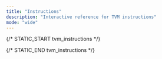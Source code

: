 ```yaml
---
title: "Instructions"
description: "Interactive reference for TVM instructions"
mode: "wide"
---
```


<TvmInstructionTable />

{/* STATIC_START tvm_instructions */}
<div hidden>
#### `00` NOP
Fift: NOP
Description: Does nothing.
Category: stack_basic Stack Basic

#### `0` XCHG_0I
Fift: s[i] XCHG0
Description: Interchanges `s0` with `s[i]`, `1 <= i <= 15`.
Category: stack_basic Stack Basic
Alias: SWAP Same as `s1 XCHG0`.

#### `1` XCHG_1I
Fift: s1 s[i] XCHG
Description: Interchanges `s1` with `s[i]`, `2 <= i <= 15`.
Category: stack_basic Stack Basic

#### `2` PUSH
Fift: s[i] PUSH
Description: Pushes a copy of the old `s[i]` into the stack.
Category: stack_basic Stack Basic
Alias: DUP Same as `s0 PUSH`.
Alias: OVER Same as `s1 PUSH`.

#### `3` POP
Fift: s[i] POP
Description: Pops the old `s0` value into the old `s[i]`.
Category: stack_basic Stack Basic
Alias: DROP Same as `s0 POP`, discards the top-of-stack value.
Alias: NIP Same as `s1 POP`.

#### `4` XCHG3
Fift: s[i] s[j] s[k] XCHG3
Description: Equivalent to `s2 s[i] XCHG` `s1 s[j] XCHG` `s[k] XCHG0`.
Category: stack_complex Stack Complex

#### `7` PUSHINT_4
Fift: [x] PUSHINT
[x] INT
Description: Pushes integer `x` into the stack. `-5 <= x <= 10`.
Here `i` equals four lower-order bits of `x` (`i=x mod 16`).
Category: const_int Const Int
Alias: ZERO 
Alias: ONE 
Alias: TWO 
Alias: TEN 
Alias: TRUE 

#### `9` PUSHCONT_SHORT
Fift: [builder] PUSHCONT
[builder] CONT
Description: Pushes a continuation made from `builder`.
_Details:_ Pushes an `x`-byte continuation for `0 <= x <= 15`.
Category: const_data Const Data

#### `10` XCHG_IJ
Fift: s[i] s[j] XCHG
Description: Interchanges `s[i]` with `s[j]`, `1 <= i < j <= 15`.
Category: stack_basic Stack Basic

#### `11` XCHG_0I_LONG
Fift: s0 [ii] s() XCHG
Description: Interchanges `s0` with `s[ii]`, `0 <= ii <= 255`.
Category: stack_basic Stack Basic

#### `50` XCHG2
Fift: s[i] s[j] XCHG2
Description: Equivalent to `s1 s[i] XCHG` `s[j] XCHG0`.
Category: stack_complex Stack Complex

#### `51` XCPU
Fift: s[i] s[j] XCPU
Description: Equivalent to `s[i] XCHG0` `s[j] PUSH`.
Category: stack_complex Stack Complex

#### `52` PUXC
Fift: s[i] s[j-1] PUXC
Description: Equivalent to `s[i] PUSH` `SWAP` `s[j] XCHG0`.
Category: stack_complex Stack Complex

#### `53` PUSH2
Fift: s[i] s[j] PUSH2
Description: Equivalent to `s[i] PUSH` `s[j+1] PUSH`.
Category: stack_complex Stack Complex

#### `55` BLKSWAP
Fift: [i+1] [j+1] BLKSWAP
Description: Permutes two blocks `s[j+i+1] ... s[j+1]` and `s[j] ... s0`.
`0 <= i,j <= 15`
Equivalent to `[i+1] [j+1] REVERSE` `[j+1] 0 REVERSE` `[i+j+2] 0 REVERSE`.
Category: stack_complex Stack Complex
Alias: ROT2 Rotates the three topmost pairs of stack entries.
Alias: ROLL Rotates the top `i+1` stack entries.
Equivalent to `1 [i+1] BLKSWAP`.
Alias: ROLLREV Rotates the top `i+1` stack entries in the other direction.
Equivalent to `[i+1] 1 BLKSWAP`.

#### `56` PUSH_LONG
Fift: [ii] s() PUSH
Description: Pushes a copy of the old `s[ii]` into the stack.
`0 <= ii <= 255`
Category: stack_complex Stack Complex

#### `57` POP_LONG
Fift: [ii] s() POP
Description: Pops the old `s0` value into the old `s[ii]`.
`0 <= ii <= 255`
Category: stack_complex Stack Complex

#### `58` ROT
Fift: ROT
Description: Equivalent to `1 2 BLKSWAP` or to `s2 s1 XCHG2`.
Category: stack_complex Stack Complex

#### `59` ROTREV
Fift: ROTREV
-ROT
Description: Equivalent to `2 1 BLKSWAP` or to `s2 s2 XCHG2`.
Category: stack_complex Stack Complex

#### `5A` SWAP2
Fift: SWAP2
2SWAP
Description: Equivalent to `2 2 BLKSWAP` or to `s3 s2 XCHG2`.
Category: stack_complex Stack Complex

#### `5B` DROP2
Fift: DROP2
2DROP
Description: Equivalent to `DROP` `DROP`.
Category: stack_complex Stack Complex

#### `5C` DUP2
Fift: DUP2
2DUP
Description: Equivalent to `s1 s0 PUSH2`.
Category: stack_complex Stack Complex

#### `5D` OVER2
Fift: OVER2
2OVER
Description: Equivalent to `s3 s2 PUSH2`.
Category: stack_complex Stack Complex

#### `5E` REVERSE
Fift: [i+2] [j] REVERSE
Description: Reverses the order of `s[j+i+1] ... s[j]`.
Category: stack_complex Stack Complex

#### `5F` BLKPUSH
Fift: [i] [j] BLKPUSH
Description: Equivalent to `PUSH s(j)` performed `i` times.
`1 <= i <= 15`, `0 <= j <= 15`.
Category: stack_complex Stack Complex

#### `60` PICK
Fift: PICK
PUSHX
Description: Pops integer `i` from the stack, then performs `s[i] PUSH`.
Category: stack_complex Stack Complex

#### `61` ROLLX
Fift: ROLLX
Description: Pops integer `i` from the stack, then performs `1 [i] BLKSWAP`.
Category: stack_complex Stack Complex

#### `62` -ROLLX
Fift: -ROLLX
ROLLREVX
Description: Pops integer `i` from the stack, then performs `[i] 1 BLKSWAP`.
Category: stack_complex Stack Complex

#### `63` BLKSWX
Fift: BLKSWX
Description: Pops integers `i`,`j` from the stack, then performs `[i] [j] BLKSWAP`.
Category: stack_complex Stack Complex

#### `64` REVX
Fift: REVX
Description: Pops integers `i`,`j` from the stack, then performs `[i] [j] REVERSE`.
Category: stack_complex Stack Complex

#### `65` DROPX
Fift: DROPX
Description: Pops integer `i` from the stack, then performs `[i] BLKDROP`.
Category: stack_complex Stack Complex

#### `66` TUCK
Fift: TUCK
Description: Equivalent to `SWAP` `OVER` or to `s1 s1 XCPU`.
Category: stack_complex Stack Complex

#### `67` XCHGX
Fift: XCHGX
Description: Pops integer `i` from the stack, then performs `s[i] XCHG`.
Category: stack_complex Stack Complex

#### `68` DEPTH
Fift: DEPTH
Description: Pushes the current depth of the stack.
Category: stack_complex Stack Complex

#### `69` CHKDEPTH
Fift: CHKDEPTH
Description: Pops integer `i` from the stack, then checks whether there are at least `i` elements, generating a stack underflow exception otherwise.
Category: stack_complex Stack Complex

#### `6A` ONLYTOPX
Fift: ONLYTOPX
Description: Pops integer `i` from the stack, then removes all but the top `i` elements.
Category: stack_complex Stack Complex

#### `6B` ONLYX
Fift: ONLYX
Description: Pops integer `i` from the stack, then leaves only the bottom `i` elements. Approximately equivalent to `DEPTH` `SWAP` `SUB` `DROPX`.
Category: stack_complex Stack Complex

#### `6C` BLKDROP2
Fift: [i] [j] BLKDROP2
Description: Drops `i` stack elements under the top `j` elements.
`1 <= i <= 15`, `0 <= j <= 15`
Equivalent to `[i+j] 0 REVERSE` `[i] BLKDROP` `[j] 0 REVERSE`.
Category: stack_complex Stack Complex

#### `6D` NULL
Fift: NULL
PUSHNULL
Description: Pushes the only value of type _Null_.
Category: tuple Tuple
Alias: NEWDICT Returns a new empty dictionary.
It is an alternative mnemonics for `PUSHNULL`.

#### `6E` ISNULL
Fift: ISNULL
Description: Checks whether `x` is a _Null_, and returns `-1` or `0` accordingly.
Category: tuple Tuple
Alias: DICTEMPTY Checks whether dictionary `D` is empty, and returns `-1` or `0` accordingly.
It is an alternative mnemonics for `ISNULL`.

#### `80` PUSHINT_8
Fift: [xx] PUSHINT
[xx] INT
Description: Pushes integer `xx`. `-128 <= xx <= 127`.
Category: const_int Const Int

#### `81` PUSHINT_16
Fift: [xxxx] PUSHINT
[xxxx] INT
Description: Pushes integer `xxxx`. `-2^15 <= xx < 2^15`.
Category: const_int Const Int

#### `82` PUSHINT_LONG
Fift: [xxx] PUSHINT
[xxx] INT
Description: Pushes integer `xxx`.
_Details:_ 5-bit `0 <= l <= 30` determines the length `n=8l+19` of signed big-endian integer `xxx`.
The total length of this instruction is `l+4` bytes or `n+13=8l+32` bits.
Category: const_int Const Int

#### `83` PUSHPOW2
Fift: [xx+1] PUSHPOW2
Description: (Quietly) pushes `2^(xx+1)` for `0 <= xx <= 255`.
`2^256` is a `NaN`.
Category: const_int Const Int

#### `84` PUSHPOW2DEC
Fift: [xx+1] PUSHPOW2DEC
Description: Pushes `2^(xx+1)-1` for `0 <= xx <= 255`.
Category: const_int Const Int

#### `85` PUSHNEGPOW2
Fift: [xx+1] PUSHNEGPOW2
Description: Pushes `-2^(xx+1)` for `0 <= xx <= 255`.
Category: const_int Const Int

#### `88` PUSHREF
Fift: [ref] PUSHREF
Description: Pushes the reference `ref` into the stack.
_Details:_ Pushes the first reference of `cc.code` into the stack as a _Cell_ (and removes this reference from the current continuation).
Category: const_data Const Data

#### `89` PUSHREFSLICE
Fift: [ref] PUSHREFSLICE
Description: Similar to `PUSHREF`, but converts the cell into a _Slice_.
Category: const_data Const Data

#### `8A` PUSHREFCONT
Fift: [ref] PUSHREFCONT
Description: Similar to `PUSHREFSLICE`, but makes a simple ordinary _Continuation_ out of the cell.
Category: const_data Const Data

#### `8B` PUSHSLICE
Fift: [slice] PUSHSLICE
[slice] SLICE
Description: Pushes the slice `slice` into the stack.
_Details:_ Pushes the (prefix) subslice of `cc.code` consisting of its first `8x+4` bits and no references (i.e., essentially a bitstring), where `0 <= x <= 15`.
A completion tag is assumed, meaning that all trailing zeroes and the last binary one (if present) are removed from this bitstring.
If the original bitstring consists only of zeroes, an empty slice will be pushed.
Category: const_data Const Data

#### `8C` PUSHSLICE_REFS
Fift: [slice] PUSHSLICE
[slice] SLICE
Description: Pushes the slice `slice` into the stack.
_Details:_ Pushes the (prefix) subslice of `cc.code` consisting of its first `1 <= r+1 <= 4` references and up to first `8xx+1` bits of data, with `0 <= xx <= 31`.
A completion tag is also assumed.
Category: const_data Const Data

#### `8D` PUSHSLICE_LONG
Fift: [slice] PUSHSLICE
[slice] SLICE
Description: Pushes the slice `slice` into the stack.
_Details:_ Pushes the subslice of `cc.code` consisting of `0 <= r <= 4` references and up to `8xx+6` bits of data, with `0 <= xx <= 127`.
A completion tag is assumed.
Category: const_data Const Data

#### `A0` ADD
Fift: ADD
Description: 
Category: arithm_basic Arithm Basic

#### `A1` SUB
Fift: SUB
Description: 
Category: arithm_basic Arithm Basic

#### `A2` SUBR
Fift: SUBR
Description: Equivalent to `SWAP` `SUB`.
Category: arithm_basic Arithm Basic

#### `A3` NEGATE
Fift: NEGATE
Description: Equivalent to `-1 MULCONST` or to `ZERO SUBR`.
Notice that it triggers an integer overflow exception if `x=-2^256`.
Category: arithm_basic Arithm Basic

#### `A4` INC
Fift: INC
Description: Equivalent to `1 ADDCONST`.
Category: arithm_basic Arithm Basic

#### `A5` DEC
Fift: DEC
Description: Equivalent to `-1 ADDCONST`.
Category: arithm_basic Arithm Basic

#### `A6` ADDCONST
Fift: [cc] ADDCONST
[cc] ADDINT
[-cc] SUBCONST
[-cc] SUBINT
Description: `-128 <= cc <= 127`.
Category: arithm_basic Arithm Basic

#### `A7` MULCONST
Fift: [cc] MULCONST
[cc] MULINT
Description: `-128 <= cc <= 127`.
Category: arithm_basic Arithm Basic

#### `A8` MUL
Fift: MUL
Description: 
Category: arithm_basic Arithm Basic

#### `AA` LSHIFT
Fift: [cc+1] LSHIFT#
Description: `0 <= cc <= 255`
Category: arithm_logical Arithm Logical

#### `AB` RSHIFT
Fift: [cc+1] RSHIFT#
Description: `0 <= cc <= 255`
Category: arithm_logical Arithm Logical

#### `AC` LSHIFT_VAR
Fift: LSHIFT
Description: `0 <= y <= 1023`
Category: arithm_logical Arithm Logical

#### `AD` RSHIFT_VAR
Fift: RSHIFT
Description: `0 <= y <= 1023`
Category: arithm_logical Arithm Logical

#### `AE` POW2
Fift: POW2
Description: `0 <= y <= 1023`
Equivalent to `ONE` `SWAP` `LSHIFT`.
Category: arithm_logical Arithm Logical

#### `B0` AND
Fift: AND
Description: Bitwise and of two signed integers `x` and `y`, sign-extended to infinity.
Category: arithm_logical Arithm Logical

#### `B1` OR
Fift: OR
Description: Bitwise or of two integers.
Category: arithm_logical Arithm Logical

#### `B2` XOR
Fift: XOR
Description: Bitwise xor of two integers.
Category: arithm_logical Arithm Logical

#### `B3` NOT
Fift: NOT
Description: Bitwise not of an integer.
Category: arithm_logical Arithm Logical

#### `B4` FITS
Fift: [cc+1] FITS
Description: Checks whether `x` is a `cc+1`-bit signed integer for `0 <= cc <= 255` (i.e., whether `-2^cc <= x < 2^cc`).
If not, either triggers an integer overflow exception, or replaces `x` with a `NaN` (quiet version).
Category: arithm_logical Arithm Logical
Alias: CHKBOOL Checks whether `x` is a ''boolean value'' (i.e., either 0 or -1).

#### `B5` UFITS
Fift: [cc+1] UFITS
Description: Checks whether `x` is a `cc+1`-bit unsigned integer for `0 <= cc <= 255` (i.e., whether `0 <= x < 2^(cc+1)`).
Category: arithm_logical Arithm Logical
Alias: CHKBIT Checks whether `x` is a binary digit (i.e., zero or one).

#### `B8` SGN
Fift: SGN
Description: Computes the sign of an integer `x`:
`-1` if `x<0`, `0` if `x=0`, `1` if `x>0`.
Category: compare_int Compare Int

#### `B9` LESS
Fift: LESS
Description: Returns `-1` if `x<y`, `0` otherwise.
Category: compare_int Compare Int

#### `BA` EQUAL
Fift: EQUAL
Description: Returns `-1` if `x=y`, `0` otherwise.
Category: compare_int Compare Int

#### `BB` LEQ
Fift: LEQ
Description: 
Category: compare_int Compare Int

#### `BC` GREATER
Fift: GREATER
Description: 
Category: compare_int Compare Int

#### `BD` NEQ
Fift: NEQ
Description: Equivalent to `EQUAL` `NOT`.
Category: compare_int Compare Int

#### `BE` GEQ
Fift: GEQ
Description: Equivalent to `LESS` `NOT`.
Category: compare_int Compare Int

#### `BF` CMP
Fift: CMP
Description: Computes the sign of `x-y`:
`-1` if `x<y`, `0` if `x=y`, `1` if `x>y`.
No integer overflow can occur here unless `x` or `y` is a `NaN`.
Category: compare_int Compare Int

#### `C0` EQINT
Fift: [yy] EQINT
Description: Returns `-1` if `x=yy`, `0` otherwise.
`-2^7 <= yy < 2^7`.
Category: compare_int Compare Int
Alias: ISZERO Checks whether an integer is zero. Corresponds to Forth's `0=`.

#### `C1` LESSINT
Fift: [yy] LESSINT
[yy-1] LEQINT
Description: Returns `-1` if `x<yy`, `0` otherwise.
`-2^7 <= yy < 2^7`.
Category: compare_int Compare Int
Alias: ISNEG Checks whether an integer is negative. Corresponds to Forth's `0<`.
Alias: ISNPOS Checks whether an integer is non-positive.

#### `C2` GTINT
Fift: [yy] GTINT
[yy+1] GEQINT
Description: Returns `-1` if `x>yy`, `0` otherwise.
`-2^7 <= yy < 2^7`.
Category: compare_int Compare Int
Alias: ISPOS Checks whether an integer is positive. Corresponds to Forth's `0>`.
Alias: ISNNEG Checks whether an integer is non-negative.

#### `C3` NEQINT
Fift: [yy] NEQINT
Description: Returns `-1` if `x!=yy`, `0` otherwise.
`-2^7 <= yy < 2^7`.
Category: compare_int Compare Int

#### `C4` ISNAN
Fift: ISNAN
Description: Checks whether `x` is a `NaN`.
Category: compare_int Compare Int

#### `C5` CHKNAN
Fift: CHKNAN
Description: Throws an arithmetic overflow exception if `x` is a `NaN`.
Category: compare_int Compare Int

#### `C8` NEWC
Fift: NEWC
Description: Creates a new empty _Builder_.
Category: cell_build Cell Build

#### `C9` ENDC
Fift: ENDC
Description: Converts a _Builder_ into an ordinary _Cell_.
Category: cell_build Cell Build

#### `CA` STI
Fift: [cc+1] STI
Description: Stores a signed `cc+1`-bit integer `x` into _Builder_ `b` for `0 <= cc <= 255`, throws a range check exception if `x` does not fit into `cc+1` bits.
Category: cell_build Cell Build

#### `CB` STU
Fift: [cc+1] STU
Description: Stores an unsigned `cc+1`-bit integer `x` into _Builder_ `b`. In all other respects it is similar to `STI`.
Category: cell_build Cell Build

#### `CC` STREF
Fift: STREF
Description: Stores a reference to _Cell_ `c` into _Builder_ `b`.
Category: cell_build Cell Build

#### `CD` STBREFR
Fift: STBREFR
ENDCST
Description: Equivalent to `ENDC` `SWAP` `STREF`.
Category: cell_build Cell Build

#### `CE` STSLICE
Fift: STSLICE
Description: Stores _Slice_ `s` into _Builder_ `b`.
Category: cell_build Cell Build
Alias: STDICTS Stores a _Slice_-represented dictionary `s` into _Builder_ `b`.
It is actually a synonym for `STSLICE`.

#### `D0` CTOS
Fift: CTOS
Description: Converts a _Cell_ into a _Slice_. Notice that `c` must be either an ordinary cell, or an exotic cell which is automatically _loaded_ to yield an ordinary cell `c'`, converted into a _Slice_ afterwards.
Category: cell_parse Cell Parse

#### `D1` ENDS
Fift: ENDS
Description: Removes a _Slice_ `s` from the stack, and throws an exception if it is not empty.
Category: cell_parse Cell Parse

#### `D2` LDI
Fift: [cc+1] LDI
Description: Loads (i.e., parses) a signed `cc+1`-bit integer `x` from _Slice_ `s`, and returns the remainder of `s` as `s'`.
Category: cell_parse Cell Parse

#### `D3` LDU
Fift: [cc+1] LDU
Description: Loads an unsigned `cc+1`-bit integer `x` from _Slice_ `s`.
Category: cell_parse Cell Parse

#### `D4` LDREF
Fift: LDREF
Description: Loads a cell reference `c` from `s`.
Category: cell_parse Cell Parse

#### `D5` LDREFRTOS
Fift: LDREFRTOS
Description: Equivalent to `LDREF` `SWAP` `CTOS`.
Category: cell_parse Cell Parse

#### `D6` LDSLICE
Fift: [cc+1] LDSLICE
Description: Cuts the next `cc+1` bits of `s` into a separate _Slice_ `s''`.
Category: cell_parse Cell Parse

#### `D8` EXECUTE
Fift: EXECUTE
CALLX
Description: _Calls_, or _executes_, continuation `c`.
Category: cont_basic Cont Basic

#### `D9` JMPX
Fift: JMPX
Description: _Jumps_, or transfers control, to continuation `c`.
The remainder of the previous current continuation `cc` is discarded.
Category: cont_basic Cont Basic

#### `DA` CALLXARGS
Fift: [p] [r] CALLXARGS
Description: _Calls_ continuation `c` with `p` parameters and expecting `r` return values
`0 <= p <= 15`, `0 <= r <= 15`
Category: cont_basic Cont Basic

#### `DC` IFRET
Fift: IFRET
IFNOT:
Description: Performs a `RET`, but only if integer `f` is non-zero. If `f` is a `NaN`, throws an integer overflow exception.
Category: cont_conditional Cont Conditional

#### `DD` IFNOTRET
Fift: IFNOTRET
IF:
Description: Performs a `RET`, but only if integer `f` is zero.
Category: cont_conditional Cont Conditional

#### `DE` IF
Fift: IF
Description: Performs `EXECUTE` for `c` (i.e., _executes_ `c`), but only if integer `f` is non-zero. Otherwise simply discards both values.
Category: cont_conditional Cont Conditional

#### `DF` IFNOT
Fift: IFNOT
Description: Executes continuation `c`, but only if integer `f` is zero. Otherwise simply discards both values.
Category: cont_conditional Cont Conditional

#### `E0` IFJMP
Fift: IFJMP
Description: Jumps to `c` (similarly to `JMPX`), but only if `f` is non-zero.
Category: cont_conditional Cont Conditional

#### `E1` IFNOTJMP
Fift: IFNOTJMP
Description: Jumps to `c` (similarly to `JMPX`), but only if `f` is zero.
Category: cont_conditional Cont Conditional

#### `E2` IFELSE
Fift: IFELSE
Description: If integer `f` is non-zero, executes `c`, otherwise executes `c'`. Equivalent to `CONDSELCHK` `EXECUTE`.
Category: cont_conditional Cont Conditional

#### `E4` REPEAT
Fift: REPEAT
Description: Executes continuation `c` `n` times, if integer `n` is non-negative. If `n>=2^31` or `n<-2^31`, generates a range check exception.
Notice that a `RET` inside the code of `c` works as a `continue`, not as a `break`. One should use either alternative (experimental) loops or alternative `RETALT` (along with a `SETEXITALT` before the loop) to `break` out of a loop.
Category: cont_loops Cont Loops

#### `E5` REPEATEND
Fift: REPEATEND
REPEAT:
Description: Similar to `REPEAT`, but it is applied to the current continuation `cc`.
Category: cont_loops Cont Loops

#### `E6` UNTIL
Fift: UNTIL
Description: Executes continuation `c`, then pops an integer `x` from the resulting stack. If `x` is zero, performs another iteration of this loop. The actual implementation of this primitive involves an extraordinary continuation `ec_until` with its arguments set to the body of the loop (continuation `c`) and the original current continuation `cc`. This extraordinary continuation is then saved into the savelist of `c` as `c.c0` and the modified `c` is then executed. The other loop primitives are implemented similarly with the aid of suitable extraordinary continuations.
Category: cont_loops Cont Loops

#### `E7` UNTILEND
Fift: UNTILEND
UNTIL:
Description: Similar to `UNTIL`, but executes the current continuation `cc` in a loop. When the loop exit condition is satisfied, performs a `RET`.
Category: cont_loops Cont Loops

#### `E8` WHILE
Fift: WHILE
Description: Executes `c'` and pops an integer `x` from the resulting stack. If `x` is zero, exists the loop and transfers control to the original `cc`. If `x` is non-zero, executes `c`, and then begins a new iteration.
Category: cont_loops Cont Loops

#### `E9` WHILEEND
Fift: WHILEEND
Description: Similar to `WHILE`, but uses the current continuation `cc` as the loop body.
Category: cont_loops Cont Loops

#### `EA` AGAIN
Fift: AGAIN
Description: Similar to `REPEAT`, but executes `c` infinitely many times. A `RET` only begins a new iteration of the infinite loop, which can be exited only by an exception, or a `RETALT` (or an explicit `JMPX`).
Category: cont_loops Cont Loops

#### `EB` AGAINEND
Fift: AGAINEND
AGAIN:
Description: Similar to `AGAIN`, but performed with respect to the current continuation `cc`.
Category: cont_loops Cont Loops

#### `EC` SETCONTARGS_N
Fift: [r] [n] SETCONTARGS
Description: Pushes `0 <= r <= 15` values `x_1...x_r` into the stack of (a copy of) the continuation `c`, starting with `x_1`. When `n` is 15 (-1 in Fift notation), does nothing with `c.nargs`. For `0 <= n <= 14`, sets `c.nargs` to the final size of the stack of `c'` plus `n`. In other words, transforms `c` into a _closure_ or a _partially applied function_, with `0 <= n <= 14` arguments missing.
Category: cont_stack Cont Stack
Alias: SETNUMARGS Sets `c.nargs` to `n` plus the current depth of `c`'s stack, where `0 <= n <= 14`. If `c.nargs` is already set to a non-negative value, does nothing.
Alias: SETCONTARGS Pushes `0 <= r <= 15` values `x_1...x_r` into the stack of (a copy of) the continuation `c`, starting with `x_1`. If the final depth of `c`'s stack turns out to be greater than `c.nargs`, a stack overflow exception is generated.

#### `EE` BLESSARGS
Fift: [r] [n] BLESSARGS
Description: `0 <= r <= 15`, `-1 <= n <= 14`
Equivalent to `BLESS` `[r] [n] SETCONTARGS`.
The value of `n` is represented inside the instruction by the 4-bit integer `n mod 16`.
Category: cont_create Cont Create
Alias: BLESSNUMARGS Also transforms a _Slice_ `s` into a _Continuation_ `c`, but sets `c.nargs` to `0 <= n <= 14`.

#### `F0` CALLDICT
Fift: [nn] CALL
[nn] CALLDICT
Description: Calls the continuation in `c3`, pushing integer `0 <= nn <= 255` into its stack as an argument.
Approximately equivalent to `[nn] PUSHINT` `c3 PUSHCTR` `EXECUTE`.
Category: cont_dict Cont Dict

#### `F3` TRYARGS
Fift: [p] [r] TRYARGS
Description: Similar to `TRY`, but with `[p] [r] CALLXARGS` internally used instead of `EXECUTE`.
In this way, all but the top `0 <= p <= 15` stack elements will be saved into current continuation's stack, and then restored upon return from either `c` or `c'`, with the top `0 <= r <= 15` values of the resulting stack of `c` or `c'` copied as return values.
Category: exceptions Exceptions

#### `FE` DEBUG
Fift: &#123i*16+j&#125 DEBUG
Description: 
Category: debug Debug
Alias: DUMPSTK Dumps the stack (at most the top 255 values) and shows the total stack depth. Does nothing on production versions of TVM.
Alias: STRDUMP Dumps slice with length divisible by 8 from top of stack as a string. Does nothing on production versions of TVM.
Alias: DUMP Dumps slice with length divisible by 8 from top of stack as a string. Does nothing on production versions of TVM.

#### `FF` SETCP
Fift: [nn] SETCP
Description: Selects TVM codepage `0 <= nn < 240`. If the codepage is not supported, throws an invalid opcode exception.
Category: codepage Codepage
Alias: SETCP0 Selects TVM (test) codepage zero as described in this document.

#### `540` XCHG3_ALT
Fift: s[i] s[j] s[k] XCHG3_l
Description: Long form of `XCHG3`.
Category: stack_complex Stack Complex

#### `541` XC2PU
Fift: s[i] s[j] s[k] XC2PU
Description: Equivalent to `s[i] s[j] XCHG2` `s[k] PUSH`.
Category: stack_complex Stack Complex

#### `542` XCPUXC
Fift: s[i] s[j] s[k-1] XCPUXC
Description: Equivalent to `s1 s[i] XCHG` `s[j] s[k-1] PUXC`.
Category: stack_complex Stack Complex

#### `543` XCPU2
Fift: s[i] s[j] s[k] XCPU2
Description: Equivalent to `s[i] XCHG0` `s[j] s[k] PUSH2`.
Category: stack_complex Stack Complex

#### `544` PUXC2
Fift: s[i] s[j-1] s[k-1] PUXC2
Description: Equivalent to `s[i] PUSH` `s2 XCHG0` `s[j] s[k] XCHG2`.
Category: stack_complex Stack Complex

#### `545` PUXCPU
Fift: s[i] s[j-1] s[k-1] PUXCPU
Description: Equivalent to `s[i] s[j-1] PUXC` `s[k] PUSH`.
Category: stack_complex Stack Complex

#### `546` PU2XC
Fift: s[i] s[j-1] s[k-2] PU2XC
Description: Equivalent to `s[i] PUSH` `SWAP` `s[j] s[k-1] PUXC`.
Category: stack_complex Stack Complex

#### `547` PUSH3
Fift: s[i] s[j] s[k] PUSH3
Description: Equivalent to `s[i] PUSH` `s[j+1] s[k+1] PUSH2`.
Category: stack_complex Stack Complex

#### `5F0` BLKDROP
Fift: [i] BLKDROP
Description: Equivalent to `DROP` performed `i` times.
Category: stack_complex Stack Complex

#### `6F0` TUPLE
Fift: [n] TUPLE
Description: Creates a new _Tuple_ `t=(x_1, ... ,x_n)` containing `n` values `x_1`,..., `x_n`.
`0 <= n <= 15`
Category: tuple Tuple
Alias: NIL Pushes the only _Tuple_ `t=()` of length zero.
Alias: SINGLE Creates a singleton `t:=(x)`, i.e., a _Tuple_ of length one.
Alias: PAIR Creates pair `t:=(x,y)`.
Alias: TRIPLE Creates triple `t:=(x,y,z)`.

#### `6F1` INDEX
Fift: [k] INDEX
Description: Returns the `k`-th element of a _Tuple_ `t`.
`0 <= k <= 15`.
Category: tuple Tuple
Alias: FIRST Returns the first element of a _Tuple_.
Alias: SECOND Returns the second element of a _Tuple_.
Alias: THIRD Returns the third element of a _Tuple_.

#### `6F2` UNTUPLE
Fift: [n] UNTUPLE
Description: Unpacks a _Tuple_ `t=(x_1,...,x_n)` of length equal to `0 <= n <= 15`.
If `t` is not a _Tuple_, or if `|t| != n`, a type check exception is thrown.
Category: tuple Tuple
Alias: UNSINGLE Unpacks a singleton `t=(x)`.
Alias: UNPAIR Unpacks a pair `t=(x,y)`.
Alias: UNTRIPLE Unpacks a triple `t=(x,y,z)`.

#### `6F3` UNPACKFIRST
Fift: [k] UNPACKFIRST
Description: Unpacks first `0 <= k <= 15` elements of a _Tuple_ `t`.
If `|t|<k`, throws a type check exception.
Category: tuple Tuple
Alias: CHKTUPLE Checks whether `t` is a _Tuple_. If not, throws a type check exception.

#### `6F4` EXPLODE
Fift: [n] EXPLODE
Description: Unpacks a _Tuple_ `t=(x_1,...,x_m)` and returns its length `m`, but only if `m <= n <= 15`. Otherwise throws a type check exception.
Category: tuple Tuple

#### `6F5` SETINDEX
Fift: [k] SETINDEX
Description: Computes _Tuple_ `t'` that differs from `t` only at position `t'_&#123k+1&#125`, which is set to `x`.
`0 <= k <= 15`
If `k >= |t|`, throws a range check exception.
Category: tuple Tuple
Alias: SETFIRST Sets the first component of _Tuple_ `t` to `x` and returns the resulting _Tuple_ `t'`.
Alias: SETSECOND Sets the second component of _Tuple_ `t` to `x` and returns the resulting _Tuple_ `t'`.
Alias: SETTHIRD Sets the third component of _Tuple_ `t` to `x` and returns the resulting _Tuple_ `t'`.

#### `6F6` INDEXQ
Fift: [k] INDEXQ
Description: Returns the `k`-th element of a _Tuple_ `t`, where `0 <= k <= 15`. In other words, returns `x_&#123k+1&#125` if `t=(x_1,...,x_n)`. If `k>=n`, or if `t` is _Null_, returns a _Null_ instead of `x`.
Category: tuple Tuple
Alias: FIRSTQ Returns the first element of a _Tuple_.
Alias: SECONDQ Returns the second element of a _Tuple_.
Alias: THIRDQ Returns the third element of a _Tuple_.

#### `6F7` SETINDEXQ
Fift: [k] SETINDEXQ
Description: Sets the `k`-th component of _Tuple_ `t` to `x`, where `0 <= k < 16`, and returns the resulting _Tuple_ `t'`.
If `|t| <= k`, first extends the original _Tuple_ to length `n'=k+1` by setting all new components to _Null_. If the original value of `t` is _Null_, treats it as an empty _Tuple_. If `t` is not _Null_ or _Tuple_, throws an exception. If `x` is _Null_ and either `|t| <= k` or `t` is _Null_, then always returns `t'=t` (and does not consume tuple creation gas).
Category: tuple Tuple
Alias: SETFIRSTQ Sets the first component of _Tuple_ `t` to `x` and returns the resulting _Tuple_ `t'`.
Alias: SETSECONDQ Sets the second component of _Tuple_ `t` to `x` and returns the resulting _Tuple_ `t'`.
Alias: SETTHIRDQ Sets the third component of _Tuple_ `t` to `x` and returns the resulting _Tuple_ `t'`.

#### `6FB` INDEX2
Fift: [i] [j] INDEX2
Description: Recovers `x=(t_&#123i+1&#125)_&#123j+1&#125` for `0 <= i,j <= 3`.
Equivalent to `[i] INDEX` `[j] INDEX`.
Category: tuple Tuple
Alias: CADR Recovers `x=(t_2)_1`.
Alias: CDDR Recovers `x=(t_2)_2`.

#### `DB0` CALLXARGS_VAR
Fift: [p] -1 CALLXARGS
Description: _Calls_ continuation `c` with `0 <= p <= 15` parameters, expecting an arbitrary number of return values.
Category: cont_basic Cont Basic

#### `DB1` JMPXARGS
Fift: [p] JMPXARGS
Description: _Jumps_ to continuation `c`, passing only the top `0 <= p <= 15` values from the current stack to it (the remainder of the current stack is discarded).
Category: cont_basic Cont Basic

#### `DB2` RETARGS
Fift: [r] RETARGS
Description: _Returns_ to `c0`, with `0 <= r <= 15` return values taken from the current stack.
Category: cont_basic Cont Basic

#### `DB4` RUNVM
Fift: flags RUNVM
Description: Runs child VM with code `code` and stack `x_1...x_n`. Returns the resulting stack `x'_1...x'_m` and exitcode. Other arguments and return values are enabled by flags.
Category: cont_basic Cont Basic

#### `ED0` RETURNARGS
Fift: [p] RETURNARGS
Description: Leaves only the top `0 <= p <= 15` values in the current stack (somewhat similarly to `ONLYTOPX`), with all the unused bottom values not discarded, but saved into continuation `c0` in the same way as `SETCONTARGS` does.
Category: cont_stack Cont Stack

#### `ED4` PUSHCTR
Fift: c[i] PUSHCTR
c[i] PUSH
Description: Pushes the current value of control register `c(i)`. If the control register is not supported in the current codepage, or if it does not have a value, an exception is triggered.
Category: cont_registers Cont Registers
Alias: PUSHROOT Pushes the ''global data root'' cell reference, thus enabling access to persistent smart-contract data.

#### `ED5` POPCTR
Fift: c[i] POPCTR
c[i] POP
Description: Pops a value `x` from the stack and stores it into control register `c(i)`, if supported in the current codepage. Notice that if a control register accepts only values of a specific type, a type-checking exception may occur.
Category: cont_registers Cont Registers
Alias: POPROOT Sets the ''global data root'' cell reference, thus allowing modification of persistent smart-contract data.

#### `ED6` SETCONTCTR
Fift: c[i] SETCONT
c[i] SETCONTCTR
Description: Stores `x` into the savelist of continuation `c` as `c(i)`, and returns the resulting continuation `c'`. Almost all operations with continuations may be expressed in terms of `SETCONTCTR`, `POPCTR`, and `PUSHCTR`.
Category: cont_registers Cont Registers

#### `ED7` SETRETCTR
Fift: c[i] SETRETCTR
Description: Equivalent to `c0 PUSHCTR` `c[i] SETCONTCTR` `c0 POPCTR`.
Category: cont_registers Cont Registers

#### `ED8` SETALTCTR
Fift: c[i] SETALTCTR
Description: Equivalent to `c1 PUSHCTR` `c[i] SETCONTCTR` `c1 POPCTR`.
Category: cont_registers Cont Registers

#### `ED9` POPSAVE
Fift: c[i] POPSAVE
c[i] POPCTRSAVE
Description: Similar to `c[i] POPCTR`, but also saves the old value of `c[i]` into continuation `c0`.
Equivalent (up to exceptions) to `c[i] SAVECTR` `c[i] POPCTR`.
Category: cont_registers Cont Registers

#### `EDA` SAVE
Fift: c[i] SAVE
c[i] SAVECTR
Description: Saves the current value of `c(i)` into the savelist of continuation `c0`. If an entry for `c[i]` is already present in the savelist of `c0`, nothing is done. Equivalent to `c[i] PUSHCTR` `c[i] SETRETCTR`.
Category: cont_registers Cont Registers

#### `EDB` SAVEALT
Fift: c[i] SAVEALT
c[i] SAVEALTCTR
Description: Similar to `c[i] SAVE`, but saves the current value of `c[i]` into the savelist of `c1`, not `c0`.
Category: cont_registers Cont Registers

#### `EDC` SAVEBOTH
Fift: c[i] SAVEBOTH
c[i] SAVEBOTHCTR
Description: Equivalent to `c[i] SAVE` `c[i] SAVEALT`.
Category: cont_registers Cont Registers

#### `F82` GETPARAM
Fift: [i] GETPARAM
Description: Returns the `i`-th parameter from the _Tuple_ provided at `c7` for `0 <= i <= 15`. Equivalent to `c7 PUSHCTR` `FIRST` `[i] INDEX`.
If one of these internal operations fails, throws an appropriate type checking or range checking exception.
Category: app_config App Config
Alias: NOW Returns the current Unix time as an _Integer_. If it is impossible to recover the requested value starting from `c7`, throws a type checking or range checking exception as appropriate.
Equivalent to `3 GETPARAM`.
Alias: BLOCKLT Returns the starting logical time of the current block.
Equivalent to `4 GETPARAM`.
Alias: LTIME Returns the logical time of the current transaction.
Equivalent to `5 GETPARAM`.
Alias: RANDSEED Returns the current random seed as an unsigned 256-bit _Integer_.
Equivalent to `6 GETPARAM`.
Alias: BALANCE Returns the remaining balance of the smart contract as a _Tuple_ consisting of an _Integer_ (the remaining Gram balance in nanograms) and a _Maybe Cell_ (a dictionary with 32-bit keys representing the balance of ''extra currencies'').
Equivalent to `7 GETPARAM`.
Note that `RAW` primitives such as `SENDRAWMSG` do not update this field.
Alias: MYADDR Returns the internal address of the current smart contract as a _Slice_ with a `MsgAddressInt`. If necessary, it can be parsed further using primitives such as `PARSEMSGADDR` or `REWRITESTDADDR`.
Equivalent to `8 GETPARAM`.
Alias: CONFIGROOT Returns the _Maybe Cell_ `D` with the current global configuration dictionary. Equivalent to `9 GETPARAM `.
Alias: MYCODE Retrieves code of smart-contract from c7. Equivalent to `10 GETPARAM `.
Alias: INCOMINGVALUE Retrieves value of incoming message from c7. Equivalent to `11 GETPARAM `.
Alias: STORAGEFEES Retrieves value of storage phase fees from c7. Equivalent to `12 GETPARAM `.
Alias: PREVBLOCKSINFOTUPLE Retrives PrevBlocksInfo: `[last_mc_blocks, prev_key_block]` from c7. Equivalent to `13 GETPARAM `.

#### `FEF` DEBUGSTR
Fift: &#123string&#125 DEBUGSTR
&#123string&#125 &#123x&#125 DEBUGSTRI
Description: `0 <= n < 16`. Length of `ssss` is `n+1` bytes.
`&#123string&#125` is a [string literal](https://github.com/Piterden/TON-docs/blob/master/Fift.%20A%20Brief%20Introduction.md#user-content-29-string-literals).
`DEBUGSTR`: `ssss` is the given string.
`DEBUGSTRI`: `ssss` is one-byte integer `0 <= x <= 255` followed by the given string.
Category: debug Debug

#### `FFF` SETCP_SPECIAL
Fift: [z-16] SETCP
Description: Selects TVM codepage `z-16` for `1 <= z <= 15`. Negative codepages `-13...-1` are reserved for restricted versions of TVM needed to validate runs of TVM in other codepages. Negative codepage `-14` is reserved for experimental codepages, not necessarily compatible between different TVM implementations, and should be disabled in the production versions of TVM.
Category: codepage Codepage

#### `6F80` TUPLEVAR
Fift: TUPLEVAR
Description: Creates a new _Tuple_ `t` of length `n` similarly to `TUPLE`, but with `0 <= n <= 255` taken from the stack.
Category: tuple Tuple

#### `6F81` INDEXVAR
Fift: INDEXVAR
Description: Similar to `k INDEX`, but with `0 <= k <= 254` taken from the stack.
Category: tuple Tuple

#### `6F82` UNTUPLEVAR
Fift: UNTUPLEVAR
Description: Similar to `n UNTUPLE`, but with `0 <= n <= 255` taken from the stack.
Category: tuple Tuple

#### `6F83` UNPACKFIRSTVAR
Fift: UNPACKFIRSTVAR
Description: Similar to `n UNPACKFIRST`, but with `0 <= n <= 255` taken from the stack.
Category: tuple Tuple

#### `6F84` EXPLODEVAR
Fift: EXPLODEVAR
Description: Similar to `n EXPLODE`, but with `0 <= n <= 255` taken from the stack.
Category: tuple Tuple

#### `6F85` SETINDEXVAR
Fift: SETINDEXVAR
Description: Similar to `k SETINDEX`, but with `0 <= k <= 254` taken from the stack.
Category: tuple Tuple

#### `6F86` INDEXVARQ
Fift: INDEXVARQ
Description: Similar to `n INDEXQ`, but with `0 <= k <= 254` taken from the stack.
Category: tuple Tuple

#### `6F87` SETINDEXVARQ
Fift: SETINDEXVARQ
Description: Similar to `k SETINDEXQ`, but with `0 <= k <= 254` taken from the stack.
Category: tuple Tuple

#### `6F88` TLEN
Fift: TLEN
Description: Returns the length of a _Tuple_.
Category: tuple Tuple

#### `6F89` QTLEN
Fift: QTLEN
Description: Similar to `TLEN`, but returns `-1` if `t` is not a _Tuple_.
Category: tuple Tuple

#### `6F8A` ISTUPLE
Fift: ISTUPLE
Description: Returns `-1` or `0` depending on whether `t` is a _Tuple_.
Category: tuple Tuple

#### `6F8B` LAST
Fift: LAST
Description: Returns the last element of a non-empty _Tuple_ `t`.
Category: tuple Tuple

#### `6F8C` TPUSH
Fift: TPUSH
COMMA
Description: Appends a value `x` to a _Tuple_ `t=(x_1,...,x_n)`, but only if the resulting _Tuple_ `t'=(x_1,...,x_n,x)` is of length at most 255. Otherwise throws a type check exception.
Category: tuple Tuple

#### `6F8D` TPOP
Fift: TPOP
Description: Detaches the last element `x=x_n` from a non-empty _Tuple_ `t=(x_1,...,x_n)`, and returns both the resulting _Tuple_ `t'=(x_1,...,x_&#123n-1&#125)` and the original last element `x`.
Category: tuple Tuple

#### `6FA0` NULLSWAPIF
Fift: NULLSWAPIF
Description: Pushes a _Null_ under the topmost _Integer_ `x`, but only if `x!=0`.
Category: tuple Tuple

#### `6FA1` NULLSWAPIFNOT
Fift: NULLSWAPIFNOT
Description: Pushes a _Null_ under the topmost _Integer_ `x`, but only if `x=0`. May be used for stack alignment after quiet primitives such as `PLDUXQ`.
Category: tuple Tuple

#### `6FA2` NULLROTRIF
Fift: NULLROTRIF
Description: Pushes a _Null_ under the second stack entry from the top, but only if the topmost _Integer_ `y` is non-zero.
Category: tuple Tuple

#### `6FA3` NULLROTRIFNOT
Fift: NULLROTRIFNOT
Description: Pushes a _Null_ under the second stack entry from the top, but only if the topmost _Integer_ `y` is zero. May be used for stack alignment after quiet primitives such as `LDUXQ`.
Category: tuple Tuple

#### `6FA4` NULLSWAPIF2
Fift: NULLSWAPIF2
Description: Pushes two nulls under the topmost _Integer_ `x`, but only if `x!=0`.
Equivalent to `NULLSWAPIF` `NULLSWAPIF`.
Category: tuple Tuple

#### `6FA5` NULLSWAPIFNOT2
Fift: NULLSWAPIFNOT2
Description: Pushes two nulls under the topmost _Integer_ `x`, but only if `x=0`.
Equivalent to `NULLSWAPIFNOT` `NULLSWAPIFNOT`.
Category: tuple Tuple

#### `6FA6` NULLROTRIF2
Fift: NULLROTRIF2
Description: Pushes two nulls under the second stack entry from the top, but only if the topmost _Integer_ `y` is non-zero.
Equivalent to `NULLROTRIF` `NULLROTRIF`.
Category: tuple Tuple

#### `6FA7` NULLROTRIFNOT2
Fift: NULLROTRIFNOT2
Description: Pushes two nulls under the second stack entry from the top, but only if the topmost _Integer_ `y` is zero.
Equivalent to `NULLROTRIFNOT` `NULLROTRIFNOT`.
Category: tuple Tuple

#### `83FF` PUSHNAN
Fift: PUSHNAN
Description: Pushes a `NaN`.
Category: const_int Const Int

#### `A900` ADDDIVMOD
Fift: ADDDIVMOD
Description: 
Category: arithm_div Arithm Div

#### `A901` ADDDIVMODR
Fift: ADDDIVMODR
Description: 
Category: arithm_div Arithm Div

#### `A902` ADDDIVMODC
Fift: ADDDIVMODC
Description: 
Category: arithm_div Arithm Div

#### `A904` DIV
Fift: DIV
Description: `q=floor(x/y)`, `r=x-y*q`
Category: arithm_div Arithm Div

#### `A905` DIVR
Fift: DIVR
Description: `q'=round(x/y)`, `r'=x-y*q'`
Category: arithm_div Arithm Div

#### `A906` DIVC
Fift: DIVC
Description: `q''=ceil(x/y)`, `r''=x-y*q''`
Category: arithm_div Arithm Div

#### `A908` MOD
Fift: MOD
Description: 
Category: arithm_div Arithm Div

#### `A909` MODR
Fift: MODR
Description: 
Category: arithm_div Arithm Div

#### `A90A` MODC
Fift: MODC
Description: 
Category: arithm_div Arithm Div

#### `A90C` DIVMOD
Fift: DIVMOD
Description: 
Category: arithm_div Arithm Div

#### `A90D` DIVMODR
Fift: DIVMODR
Description: 
Category: arithm_div Arithm Div

#### `A90E` DIVMODC
Fift: DIVMODC
Description: 
Category: arithm_div Arithm Div

#### `A920` ADDRSHIFTMOD_VAR
Fift: ADDRSHIFTMOD
Description: 
Category: arithm_div Arithm Div

#### `A921` ADDRSHIFTMODR
Fift: ADDRSHIFTMODR
Description: 
Category: arithm_div Arithm Div

#### `A922` ADDRSHIFTMODC
Fift: ADDRSHIFTMODC
Description: 
Category: arithm_div Arithm Div

#### `A925` RSHIFTR_VAR
Fift: RSHIFTR
Description: 
Category: arithm_div Arithm Div

#### `A926` RSHIFTC_VAR
Fift: RSHIFTC
Description: 
Category: arithm_div Arithm Div

#### `A928` MODPOW2_VAR
Fift: MODPOW2
Description: 
Category: arithm_div Arithm Div

#### `A929` MODPOW2R_VAR
Fift: MODPOW2R
Description: 
Category: arithm_div Arithm Div

#### `A92A` MODPOW2C_VAR
Fift: MODPOW2C
Description: 
Category: arithm_div Arithm Div

#### `A92C` RSHIFTMOD_VAR
Fift: RSHIFTMOD
Description: 
Category: arithm_div Arithm Div

#### `A92D` RSHIFTMODR_VAR
Fift: RSHIFTMODR
Description: 
Category: arithm_div Arithm Div

#### `A92E` RSHIFTMODC_VAR
Fift: RSHIFTMODC
Description: 
Category: arithm_div Arithm Div

#### `A930` ADDRSHIFTMOD
Fift: [tt+1] ADDRSHIFT#MOD
Description: 
Category: arithm_div Arithm Div

#### `A931` ADDRSHIFTRMOD
Fift: [tt+1] ADDRSHIFTR#MOD
Description: 
Category: arithm_div Arithm Div

#### `A932` ADDRSHIFTCMOD
Fift: [tt+1] ADDRSHIFTC#MOD
Description: 
Category: arithm_div Arithm Div

#### `A935` RSHIFTR
Fift: [tt+1] RSHIFTR#
Description: 
Category: arithm_div Arithm Div

#### `A936` RSHIFTC
Fift: [tt+1] RSHIFTC#
Description: 
Category: arithm_div Arithm Div

#### `A938` MODPOW2
Fift: [tt+1] MODPOW2#
Description: 
Category: arithm_div Arithm Div

#### `A939` MODPOW2R
Fift: [tt+1] MODPOW2R#
Description: 
Category: arithm_div Arithm Div

#### `A93A` MODPOW2C
Fift: [tt+1] MODPOW2C#
Description: 
Category: arithm_div Arithm Div

#### `A93C` RSHIFTMOD
Fift: [tt+1] RSHIFT#MOD
Description: 
Category: arithm_div Arithm Div

#### `A93D` RSHIFTRMOD
Fift: [tt+1] RSHIFTR#MOD
Description: 
Category: arithm_div Arithm Div

#### `A93E` RSHIFTCMOD
Fift: [tt+1] RSHIFTC#MOD
Description: 
Category: arithm_div Arithm Div

#### `A980` MULADDDIVMOD
Fift: MULADDDIVMOD
Description: 
Category: arithm_div Arithm Div

#### `A981` MULADDDIVMODR
Fift: MULADDDIVMODR
Description: 
Category: arithm_div Arithm Div

#### `A982` MULADDDIVMODC
Fift: MULADDDIVMODC
Description: 
Category: arithm_div Arithm Div

#### `A984` MULDIV
Fift: MULDIV
Description: `q=floor(x*y/z)`
Category: arithm_div Arithm Div

#### `A985` MULDIVR
Fift: MULDIVR
Description: `q'=round(x*y/z)`
Category: arithm_div Arithm Div

#### `A986` MULDIVC
Fift: MULDIVC
Description: `q'=ceil(x*y/z)`
Category: arithm_div Arithm Div

#### `A988` MULMOD
Fift: MULMOD
Description: 
Category: arithm_div Arithm Div

#### `A989` MULMODR
Fift: MULMODR
Description: 
Category: arithm_div Arithm Div

#### `A98A` MULMODC
Fift: MULMODC
Description: 
Category: arithm_div Arithm Div

#### `A98C` MULDIVMOD
Fift: MULDIVMOD
Description: `q=floor(x*y/z)`, `r=x*y-z*q`
Category: arithm_div Arithm Div

#### `A98D` MULDIVMODR
Fift: MULDIVMODR
Description: `q=round(x*y/z)`, `r=x*y-z*q`
Category: arithm_div Arithm Div

#### `A98E` MULDIVMODC
Fift: MULDIVMODC
Description: `q=ceil(x*y/z)`, `r=x*y-z*q`
Category: arithm_div Arithm Div

#### `A9A0` MULADDRSHIFTMOD_VAR
Fift: MULADDRSHIFTMOD
Description: 
Category: arithm_div Arithm Div

#### `A9A1` MULADDRSHIFTRMOD_VAR
Fift: MULADDRSHIFTRMOD
Description: 
Category: arithm_div Arithm Div

#### `A9A2` MULADDRSHIFTCMOD_VAR
Fift: MULADDRSHIFTCMOD
Description: 
Category: arithm_div Arithm Div

#### `A9A4` MULRSHIFT_VAR
Fift: MULRSHIFT
Description: `0 <= z <= 256`
Category: arithm_div Arithm Div

#### `A9A5` MULRSHIFTR_VAR
Fift: MULRSHIFTR
Description: `0 <= z <= 256`
Category: arithm_div Arithm Div

#### `A9A6` MULRSHIFTC_VAR
Fift: MULRSHIFTC
Description: `0 <= z <= 256`
Category: arithm_div Arithm Div

#### `A9A8` MULMODPOW2_VAR
Fift: MULMODPOW2_VAR
Description: 
Category: arithm_div Arithm Div

#### `A9A9` MULMODPOW2R_VAR
Fift: MULMODPOW2R_VAR
Description: 
Category: arithm_div Arithm Div

#### `A9AA` MULMODPOW2C_VAR
Fift: MULMODPOW2C_VAR
Description: 
Category: arithm_div Arithm Div

#### `A9AC` MULRSHIFTMOD_VAR
Fift: MULRSHIFTMOD_VAR
Description: 
Category: arithm_div Arithm Div

#### `A9AD` MULRSHIFTRMOD_VAR
Fift: MULRSHIFTRMOD_VAR
Description: 
Category: arithm_div Arithm Div

#### `A9AE` MULRSHIFTCMOD_VAR
Fift: MULRSHIFTCMOD_VAR
Description: 
Category: arithm_div Arithm Div

#### `A9B0` MULADDRSHIFTMOD
Fift: [tt+1] MULADDRSHIFT#MOD
Description: 
Category: arithm_div Arithm Div

#### `A9B1` MULADDRSHIFTRMOD
Fift: [tt+1] MULADDRSHIFTR#MOD
Description: 
Category: arithm_div Arithm Div

#### `A9B2` MULADDRSHIFTCMOD
Fift: [tt+1] MULADDRSHIFTC#MOD
Description: 
Category: arithm_div Arithm Div

#### `A9B4` MULRSHIFT
Fift: [tt+1] MULRSHIFT#
Description: 
Category: arithm_div Arithm Div

#### `A9B5` MULRSHIFTR
Fift: [tt+1] MULRSHIFTR#
Description: 
Category: arithm_div Arithm Div

#### `A9B6` MULRSHIFTC
Fift: [tt+1] MULRSHIFTC#
Description: 
Category: arithm_div Arithm Div

#### `A9B8` MULMODPOW2
Fift: [tt+1] MULMODPOW2#
Description: 
Category: arithm_div Arithm Div

#### `A9B9` MULMODPOW2R
Fift: [tt+1] MULMODPOW2R#
Description: 
Category: arithm_div Arithm Div

#### `A9BA` MULMODPOW2C
Fift: [tt+1] MULMODPOW2C#
Description: 
Category: arithm_div Arithm Div

#### `A9BC` MULRSHIFTMOD
Fift: MULRSHIFT#MOD
Description: 
Category: arithm_div Arithm Div

#### `A9BD` MULRSHIFTRMOD
Fift: MULRSHIFTR#MOD
Description: 
Category: arithm_div Arithm Div

#### `A9BE` MULRSHIFTCMOD
Fift: MULRSHIFTC#MOD
Description: 
Category: arithm_div Arithm Div

#### `A9C0` LSHIFTADDDIVMOD_VAR
Fift: LSHIFTADDDIVMOD
Description: 
Category: arithm_div Arithm Div

#### `A9C1` LSHIFTADDDIVMODR_VAR
Fift: LSHIFTADDDIVMODR
Description: 
Category: arithm_div Arithm Div

#### `A9C2` LSHIFTADDDIVMODC_VAR
Fift: LSHIFTADDDIVMODC
Description: 
Category: arithm_div Arithm Div

#### `A9C4` LSHIFTDIV_VAR
Fift: LSHIFTDIV
Description: `0 <= z <= 256`
Category: arithm_div Arithm Div

#### `A9C5` LSHIFTDIVR_VAR
Fift: LSHIFTDIVR
Description: `0 <= z <= 256`
Category: arithm_div Arithm Div

#### `A9C6` LSHIFTDIVC_VAR
Fift: LSHIFTDIVC
Description: `0 <= z <= 256`
Category: arithm_div Arithm Div

#### `A9C8` LSHIFTMOD_VAR
Fift: LSHIFTMOD
Description: 
Category: arithm_div Arithm Div

#### `A9C9` LSHIFTMODR_VAR
Fift: LSHIFTMODR
Description: 
Category: arithm_div Arithm Div

#### `A9CA` LSHIFTMODC_VAR
Fift: LSHIFTMODC
Description: 
Category: arithm_div Arithm Div

#### `A9CC` LSHIFTDIVMOD_VAR
Fift: LSHIFTDIVMOD
Description: 
Category: arithm_div Arithm Div

#### `A9CD` LSHIFTDIVMODR_VAR
Fift: LSHIFTDIVMODR
Description: 
Category: arithm_div Arithm Div

#### `A9CE` LSHIFTDIVMODC_VAR
Fift: LSHIFTDIVMODC
Description: 
Category: arithm_div Arithm Div

#### `A9D0` LSHIFTADDDIVMOD
Fift: [tt+1] LSHIFT#ADDDIVMOD
Description: 
Category: arithm_div Arithm Div

#### `A9D1` LSHIFTADDDIVMODR
Fift: [tt+1] LSHIFT#ADDDIVMODR
Description: 
Category: arithm_div Arithm Div

#### `A9D2` LSHIFTADDDIVMODC
Fift: [tt+1] LSHIFT#ADDDIVMODC
Description: 
Category: arithm_div Arithm Div

#### `A9D4` LSHIFTDIV
Fift: [tt+1] LSHIFT#DIV
Description: 
Category: arithm_div Arithm Div

#### `A9D5` LSHIFTDIVR
Fift: [tt+1] LSHIFT#DIVR
Description: 
Category: arithm_div Arithm Div

#### `A9D6` LSHIFTDIVC
Fift: [tt+1] LSHIFT#DIVC
Description: 
Category: arithm_div Arithm Div

#### `A9D8` LSHIFTMOD
Fift: [tt+1] LSHIFT#MOD
Description: 
Category: arithm_div Arithm Div

#### `A9D9` LSHIFTMODR
Fift: [tt+1] LSHIFT#MODR
Description: 
Category: arithm_div Arithm Div

#### `A9DA` LSHIFTMODC
Fift: [tt+1] LSHIFT#MODC
Description: 
Category: arithm_div Arithm Div

#### `A9DC` LSHIFTDIVMOD
Fift: [tt+1] LSHIFT#DIVMOD
Description: 
Category: arithm_div Arithm Div

#### `A9DD` LSHIFTDIVMODR
Fift: [tt+1] LSHIFT#DIVMODR
Description: 
Category: arithm_div Arithm Div

#### `A9DE` LSHIFTDIVMODC
Fift: [tt+1] LSHIFT#DIVMODC
Description: 
Category: arithm_div Arithm Div

#### `B600` FITSX
Fift: FITSX
Description: Checks whether `x` is a `c`-bit signed integer for `0 <= c <= 1023`.
Category: arithm_logical Arithm Logical

#### `B601` UFITSX
Fift: UFITSX
Description: Checks whether `x` is a `c`-bit unsigned integer for `0 <= c <= 1023`.
Category: arithm_logical Arithm Logical

#### `B602` BITSIZE
Fift: BITSIZE
Description: Computes smallest `c >= 0` such that `x` fits into a `c`-bit signed integer (`-2^(c-1) <= c < 2^(c-1)`).
Category: arithm_logical Arithm Logical

#### `B603` UBITSIZE
Fift: UBITSIZE
Description: Computes smallest `c >= 0` such that `x` fits into a `c`-bit unsigned integer (`0 <= x < 2^c`), or throws a range check exception.
Category: arithm_logical Arithm Logical

#### `B608` MIN
Fift: MIN
Description: Computes the minimum of two integers `x` and `y`.
Category: arithm_logical Arithm Logical

#### `B609` MAX
Fift: MAX
Description: Computes the maximum of two integers `x` and `y`.
Category: arithm_logical Arithm Logical

#### `B60A` MINMAX
Fift: MINMAX
INTSORT2
Description: Sorts two integers. Quiet version of this operation returns two `NaN`s if any of the arguments are `NaN`s.
Category: arithm_logical Arithm Logical

#### `B60B` ABS
Fift: ABS
Description: Computes the absolute value of an integer `x`.
Category: arithm_logical Arithm Logical

#### `B7A0` QADD
Fift: QADD
Description: 
Category: arithm_quiet Arithm Quiet

#### `B7A1` QSUB
Fift: QSUB
Description: 
Category: arithm_quiet Arithm Quiet

#### `B7A2` QSUBR
Fift: QSUBR
Description: 
Category: arithm_quiet Arithm Quiet

#### `B7A3` QNEGATE
Fift: QNEGATE
Description: 
Category: arithm_quiet Arithm Quiet

#### `B7A4` QINC
Fift: QINC
Description: 
Category: arithm_quiet Arithm Quiet

#### `B7A5` QDEC
Fift: QDEC
Description: 
Category: arithm_quiet Arithm Quiet

#### `B7A8` QMUL
Fift: QMUL
Description: 
Category: arithm_quiet Arithm Quiet

#### `B7AA` QLSHIFT
Fift: [cc+1] QLSHIFT#
Description: `0 <= cc <= 255`
Category: arithm_quiet Arithm Quiet

#### `B7AB` QRSHIFT
Fift: [cc+1] QRSHIFT#
Description: `0 <= cc <= 255`
Category: arithm_quiet Arithm Quiet

#### `B7AC` QLSHIFT_VAR
Fift: QLSHIFT
Description: 
Category: arithm_quiet Arithm Quiet

#### `B7AD` QRSHIFT_VAR
Fift: QRSHIFT
Description: 
Category: arithm_quiet Arithm Quiet

#### `B7AE` QPOW2
Fift: QPOW2
Description: 
Category: arithm_quiet Arithm Quiet

#### `B7B0` QAND
Fift: QAND
Description: 
Category: arithm_quiet Arithm Quiet

#### `B7B1` QOR
Fift: QOR
Description: 
Category: arithm_quiet Arithm Quiet

#### `B7B2` QXOR
Fift: QXOR
Description: 
Category: arithm_quiet Arithm Quiet

#### `B7B3` QNOT
Fift: QNOT
Description: 
Category: arithm_quiet Arithm Quiet

#### `B7B4` QFITS
Fift: [cc+1] QFITS
Description: Replaces `x` with a `NaN` if x is not a `cc+1`-bit signed integer, leaves it intact otherwise.
Category: arithm_quiet Arithm Quiet

#### `B7B5` QUFITS
Fift: [cc+1] QUFITS
Description: Replaces `x` with a `NaN` if x is not a `cc+1`-bit unsigned integer, leaves it intact otherwise.
Category: arithm_quiet Arithm Quiet

#### `C700` SEMPTY
Fift: SEMPTY
Description: Checks whether a _Slice_ `s` is empty (i.e., contains no bits of data and no cell references).
Category: compare_other Compare Other

#### `C701` SDEMPTY
Fift: SDEMPTY
Description: Checks whether _Slice_ `s` has no bits of data.
Category: compare_other Compare Other

#### `C702` SREMPTY
Fift: SREMPTY
Description: Checks whether _Slice_ `s` has no references.
Category: compare_other Compare Other

#### `C703` SDFIRST
Fift: SDFIRST
Description: Checks whether the first bit of _Slice_ `s` is a one.
Category: compare_other Compare Other

#### `C704` SDLEXCMP
Fift: SDLEXCMP
Description: Compares the data of `s` lexicographically with the data of `s'`, returning `-1`, 0, or 1 depending on the result.
Category: compare_other Compare Other

#### `C705` SDEQ
Fift: SDEQ
Description: Checks whether the data parts of `s` and `s'` coincide, equivalent to `SDLEXCMP` `ISZERO`.
Category: compare_other Compare Other

#### `C708` SDPFX
Fift: SDPFX
Description: Checks whether `s` is a prefix of `s'`.
Category: compare_other Compare Other

#### `C709` SDPFXREV
Fift: SDPFXREV
Description: Checks whether `s'` is a prefix of `s`, equivalent to `SWAP` `SDPFX`.
Category: compare_other Compare Other

#### `C70A` SDPPFX
Fift: SDPPFX
Description: Checks whether `s` is a proper prefix of `s'` (i.e., a prefix distinct from `s'`).
Category: compare_other Compare Other

#### `C70B` SDPPFXREV
Fift: SDPPFXREV
Description: Checks whether `s'` is a proper prefix of `s`.
Category: compare_other Compare Other

#### `C70C` SDSFX
Fift: SDSFX
Description: Checks whether `s` is a suffix of `s'`.
Category: compare_other Compare Other

#### `C70D` SDSFXREV
Fift: SDSFXREV
Description: Checks whether `s'` is a suffix of `s`.
Category: compare_other Compare Other

#### `C70E` SDPSFX
Fift: SDPSFX
Description: Checks whether `s` is a proper suffix of `s'`.
Category: compare_other Compare Other

#### `C70F` SDPSFXREV
Fift: SDPSFXREV
Description: Checks whether `s'` is a proper suffix of `s`.
Category: compare_other Compare Other

#### `C710` SDCNTLEAD0
Fift: SDCNTLEAD0
Description: Returns the number of leading zeroes in `s`.
Category: compare_other Compare Other

#### `C711` SDCNTLEAD1
Fift: SDCNTLEAD1
Description: Returns the number of leading ones in `s`.
Category: compare_other Compare Other

#### `C712` SDCNTTRAIL0
Fift: SDCNTTRAIL0
Description: Returns the number of trailing zeroes in `s`.
Category: compare_other Compare Other

#### `C713` SDCNTTRAIL1
Fift: SDCNTTRAIL1
Description: Returns the number of trailing ones in `s`.
Category: compare_other Compare Other

#### `CF00` STIX
Fift: STIX
Description: Stores a signed `l`-bit integer `x` into `b` for `0 <= l <= 257`.
Category: cell_build Cell Build

#### `CF01` STUX
Fift: STUX
Description: Stores an unsigned `l`-bit integer `x` into `b` for `0 <= l <= 256`.
Category: cell_build Cell Build

#### `CF02` STIXR
Fift: STIXR
Description: Similar to `STIX`, but with arguments in a different order.
Category: cell_build Cell Build

#### `CF03` STUXR
Fift: STUXR
Description: Similar to `STUX`, but with arguments in a different order.
Category: cell_build Cell Build

#### `CF04` STIXQ
Fift: STIXQ
Description: A quiet version of `STIX`. If there is no space in `b`, sets `b'=b` and `f=-1`.
If `x` does not fit into `l` bits, sets `b'=b` and `f=1`.
If the operation succeeds, `b'` is the new _Builder_ and `f=0`.
However, `0 <= l <= 257`, with a range check exception if this is not so.
Category: cell_build Cell Build

#### `CF05` STUXQ
Fift: STUXQ
Description: A quiet version of `STUX`.
Category: cell_build Cell Build

#### `CF06` STIXRQ
Fift: STIXRQ
Description: A quiet version of `STIXR`.
Category: cell_build Cell Build

#### `CF07` STUXRQ
Fift: STUXRQ
Description: A quiet version of `STUXR`.
Category: cell_build Cell Build

#### `CF08` STI_ALT
Fift: [cc+1] STI_l
Description: A longer version of `[cc+1] STI`.
Category: cell_build Cell Build

#### `CF09` STU_ALT
Fift: [cc+1] STU_l
Description: A longer version of `[cc+1] STU`.
Category: cell_build Cell Build

#### `CF0A` STIR
Fift: [cc+1] STIR
Description: Equivalent to `SWAP` `[cc+1] STI`.
Category: cell_build Cell Build

#### `CF0B` STUR
Fift: [cc+1] STUR
Description: Equivalent to `SWAP` `[cc+1] STU`.
Category: cell_build Cell Build

#### `CF0C` STIQ
Fift: [cc+1] STIQ
Description: A quiet version of `STI`.
Category: cell_build Cell Build

#### `CF0D` STUQ
Fift: [cc+1] STUQ
Description: A quiet version of `STU`.
Category: cell_build Cell Build

#### `CF0E` STIRQ
Fift: [cc+1] STIRQ
Description: A quiet version of `STIR`.
Category: cell_build Cell Build

#### `CF0F` STURQ
Fift: [cc+1] STURQ
Description: A quiet version of `STUR`.
Category: cell_build Cell Build

#### `CF10` STREF_ALT
Fift: STREF_l
Description: A longer version of `STREF`.
Category: cell_build Cell Build

#### `CF11` STBREF
Fift: STBREF
Description: Equivalent to `SWAP` `STBREFR`.
Category: cell_build Cell Build

#### `CF12` STSLICE_ALT
Fift: STSLICE_l
Description: A longer version of `STSLICE`.
Category: cell_build Cell Build

#### `CF13` STB
Fift: STB
Description: Appends all data from _Builder_ `b'` to _Builder_ `b`.
Category: cell_build Cell Build

#### `CF14` STREFR
Fift: STREFR
Description: Equivalent to `SWAP` `STREF`.
Category: cell_build Cell Build

#### `CF15` STBREFR_ALT
Fift: STBREFR_l
Description: A longer encoding of `STBREFR`.
Category: cell_build Cell Build

#### `CF16` STSLICER
Fift: STSLICER
Description: Equivalent to `SWAP` `STSLICE`.
Category: cell_build Cell Build

#### `CF17` STBR
Fift: STBR
BCONCAT
Description: Concatenates two builders.
Equivalent to `SWAP` `STB`.
Category: cell_build Cell Build

#### `CF18` STREFQ
Fift: STREFQ
Description: Quiet version of `STREF`.
Category: cell_build Cell Build

#### `CF19` STBREFQ
Fift: STBREFQ
Description: Quiet version of `STBREF`.
Category: cell_build Cell Build

#### `CF1A` STSLICEQ
Fift: STSLICEQ
Description: Quiet version of `STSLICE`.
Category: cell_build Cell Build

#### `CF1B` STBQ
Fift: STBQ
Description: Quiet version of `STB`.
Category: cell_build Cell Build

#### `CF1C` STREFRQ
Fift: STREFRQ
Description: Quiet version of `STREFR`.
Category: cell_build Cell Build

#### `CF1D` STBREFRQ
Fift: STBREFRQ
Description: Quiet version of `STBREFR`.
Category: cell_build Cell Build

#### `CF1E` STSLICERQ
Fift: STSLICERQ
Description: Quiet version of `STSLICER`.
Category: cell_build Cell Build

#### `CF1F` STBRQ
Fift: STBRQ
BCONCATQ
Description: Quiet version of `STBR`.
Category: cell_build Cell Build

#### `CF20` STREFCONST
Fift: [ref] STREFCONST
Description: Equivalent to `PUSHREF` `STREFR`.
Category: cell_build Cell Build

#### `CF21` STREF2CONST
Fift: [ref] [ref] STREF2CONST
Description: Equivalent to `STREFCONST` `STREFCONST`.
Category: cell_build Cell Build

#### `CF23` ENDXC
Fift: ENDXC
Description: If `x!=0`, creates a _special_ or _exotic_ cell from _Builder_ `b`.
The type of the exotic cell must be stored in the first 8 bits of `b`.
If `x=0`, it is equivalent to `ENDC`. Otherwise some validity checks on the data and references of `b` are performed before creating the exotic cell.
Category: cell_build Cell Build

#### `CF28` STILE4
Fift: STILE4
Description: Stores a little-endian signed 32-bit integer.
Category: cell_build Cell Build

#### `CF29` STULE4
Fift: STULE4
Description: Stores a little-endian unsigned 32-bit integer.
Category: cell_build Cell Build

#### `CF2A` STILE8
Fift: STILE8
Description: Stores a little-endian signed 64-bit integer.
Category: cell_build Cell Build

#### `CF2B` STULE8
Fift: STULE8
Description: Stores a little-endian unsigned 64-bit integer.
Category: cell_build Cell Build

#### `CF30` BDEPTH
Fift: BDEPTH
Description: Returns the depth of _Builder_ `b`. If no cell references are stored in `b`, then `x=0`; otherwise `x` is one plus the maximum of depths of cells referred to from `b`.
Category: cell_build Cell Build

#### `CF31` BBITS
Fift: BBITS
Description: Returns the number of data bits already stored in _Builder_ `b`.
Category: cell_build Cell Build

#### `CF32` BREFS
Fift: BREFS
Description: Returns the number of cell references already stored in `b`.
Category: cell_build Cell Build

#### `CF33` BBITREFS
Fift: BBITREFS
Description: Returns the numbers of both data bits and cell references in `b`.
Category: cell_build Cell Build

#### `CF35` BREMBITS
Fift: BREMBITS
Description: Returns the number of data bits that can still be stored in `b`.
Category: cell_build Cell Build

#### `CF36` BREMREFS
Fift: BREMREFS
Description: Returns the number of references that can still be stored in `b`.
Category: cell_build Cell Build

#### `CF37` BREMBITREFS
Fift: BREMBITREFS
Description: Returns the numbers of both data bits and references that can still be stored in `b`.
Category: cell_build Cell Build

#### `CF38` BCHKBITS
Fift: [cc+1] BCHKBITS#
Description: Checks whether `cc+1` bits can be stored into `b`, where `0 <= cc <= 255`.
Category: cell_build Cell Build

#### `CF39` BCHKBITS_VAR
Fift: BCHKBITS
Description: Checks whether `x` bits can be stored into `b`, `0 <= x <= 1023`. If there is no space for `x` more bits in `b`, or if `x` is not within the range `0...1023`, throws an exception.
Category: cell_build Cell Build

#### `CF3A` BCHKREFS
Fift: BCHKREFS
Description: Checks whether `y` references can be stored into `b`, `0 <= y <= 7`.
Category: cell_build Cell Build

#### `CF3B` BCHKBITREFS
Fift: BCHKBITREFS
Description: Checks whether `x` bits and `y` references can be stored into `b`, `0 <= x <= 1023`, `0 <= y <= 7`.
Category: cell_build Cell Build

#### `CF3C` BCHKBITSQ
Fift: [cc+1] BCHKBITSQ#
Description: Checks whether `cc+1` bits can be stored into `b`, where `0 <= cc <= 255`.
Category: cell_build Cell Build

#### `CF3D` BCHKBITSQ_VAR
Fift: BCHKBITSQ
Description: Checks whether `x` bits can be stored into `b`, `0 <= x <= 1023`.
Category: cell_build Cell Build

#### `CF3E` BCHKREFSQ
Fift: BCHKREFSQ
Description: Checks whether `y` references can be stored into `b`, `0 <= y <= 7`.
Category: cell_build Cell Build

#### `CF3F` BCHKBITREFSQ
Fift: BCHKBITREFSQ
Description: Checks whether `x` bits and `y` references can be stored into `b`, `0 <= x <= 1023`, `0 <= y <= 7`.
Category: cell_build Cell Build

#### `CF40` STZEROES
Fift: STZEROES
Description: Stores `n` binary zeroes into _Builder_ `b`.
Category: cell_build Cell Build

#### `CF41` STONES
Fift: STONES
Description: Stores `n` binary ones into _Builder_ `b`.
Category: cell_build Cell Build

#### `CF42` STSAME
Fift: STSAME
Description: Stores `n` binary `x`es (`0 <= x <= 1`) into _Builder_ `b`.
Category: cell_build Cell Build

#### `D700` LDIX
Fift: LDIX
Description: Loads a signed `l`-bit (`0 <= l <= 257`) integer `x` from _Slice_ `s`, and returns the remainder of `s` as `s'`.
Category: cell_parse Cell Parse

#### `D701` LDUX
Fift: LDUX
Description: Loads an unsigned `l`-bit integer `x` from (the first `l` bits of) `s`, with `0 <= l <= 256`.
Category: cell_parse Cell Parse

#### `D702` PLDIX
Fift: PLDIX
Description: Preloads a signed `l`-bit integer from _Slice_ `s`, for `0 <= l <= 257`.
Category: cell_parse Cell Parse

#### `D703` PLDUX
Fift: PLDUX
Description: Preloads an unsigned `l`-bit integer from `s`, for `0 <= l <= 256`.
Category: cell_parse Cell Parse

#### `D704` LDIXQ
Fift: LDIXQ
Description: Quiet version of `LDIX`: loads a signed `l`-bit integer from `s` similarly to `LDIX`, but returns a success flag, equal to `-1` on success or to `0` on failure (if `s` does not have `l` bits), instead of throwing a cell underflow exception.
Category: cell_parse Cell Parse

#### `D705` LDUXQ
Fift: LDUXQ
Description: Quiet version of `LDUX`.
Category: cell_parse Cell Parse

#### `D706` PLDIXQ
Fift: PLDIXQ
Description: Quiet version of `PLDIX`.
Category: cell_parse Cell Parse

#### `D707` PLDUXQ
Fift: PLDUXQ
Description: Quiet version of `PLDUX`.
Category: cell_parse Cell Parse

#### `D708` LDI_ALT
Fift: [cc+1] LDI_l
Description: A longer encoding for `LDI`.
Category: cell_parse Cell Parse

#### `D709` LDU_ALT
Fift: [cc+1] LDU_l
Description: A longer encoding for `LDU`.
Category: cell_parse Cell Parse

#### `D70A` PLDI
Fift: [cc+1] PLDI
Description: Preloads a signed `cc+1`-bit integer from _Slice_ `s`.
Category: cell_parse Cell Parse

#### `D70B` PLDU
Fift: [cc+1] PLDU
Description: Preloads an unsigned `cc+1`-bit integer from `s`.
Category: cell_parse Cell Parse

#### `D70C` LDIQ
Fift: [cc+1] LDIQ
Description: A quiet version of `LDI`.
Category: cell_parse Cell Parse

#### `D70D` LDUQ
Fift: [cc+1] LDUQ
Description: A quiet version of `LDU`.
Category: cell_parse Cell Parse

#### `D70E` PLDIQ
Fift: [cc+1] PLDIQ
Description: A quiet version of `PLDI`.
Category: cell_parse Cell Parse

#### `D70F` PLDUQ
Fift: [cc+1] PLDUQ
Description: A quiet version of `PLDU`.
Category: cell_parse Cell Parse

#### `D718` LDSLICEX
Fift: LDSLICEX
Description: Loads the first `0 <= l <= 1023` bits from _Slice_ `s` into a separate _Slice_ `s''`, returning the remainder of `s` as `s'`.
Category: cell_parse Cell Parse

#### `D719` PLDSLICEX
Fift: PLDSLICEX
Description: Returns the first `0 <= l <= 1023` bits of `s` as `s''`.
Category: cell_parse Cell Parse

#### `D71A` LDSLICEXQ
Fift: LDSLICEXQ
Description: A quiet version of `LDSLICEX`.
Category: cell_parse Cell Parse

#### `D71B` PLDSLICEXQ
Fift: PLDSLICEXQ
Description: A quiet version of `LDSLICEXQ`.
Category: cell_parse Cell Parse

#### `D71C` LDSLICE_ALT
Fift: [cc+1] LDSLICE_l
Description: A longer encoding for `LDSLICE`.
Category: cell_parse Cell Parse

#### `D71D` PLDSLICE
Fift: [cc+1] PLDSLICE
Description: Returns the first `0 < cc+1 <= 256` bits of `s` as `s''`.
Category: cell_parse Cell Parse

#### `D71E` LDSLICEQ
Fift: [cc+1] LDSLICEQ
Description: A quiet version of `LDSLICE`.
Category: cell_parse Cell Parse

#### `D71F` PLDSLICEQ
Fift: [cc+1] PLDSLICEQ
Description: A quiet version of `PLDSLICE`.
Category: cell_parse Cell Parse

#### `D720` SDCUTFIRST
Fift: SDCUTFIRST
Description: Returns the first `0 <= l <= 1023` bits of `s`. It is equivalent to `PLDSLICEX`.
Category: cell_parse Cell Parse

#### `D721` SDSKIPFIRST
Fift: SDSKIPFIRST
Description: Returns all but the first `0 <= l <= 1023` bits of `s`. It is equivalent to `LDSLICEX` `NIP`.
Category: cell_parse Cell Parse

#### `D722` SDCUTLAST
Fift: SDCUTLAST
Description: Returns the last `0 <= l <= 1023` bits of `s`.
Category: cell_parse Cell Parse

#### `D723` SDSKIPLAST
Fift: SDSKIPLAST
Description: Returns all but the last `0 <= l <= 1023` bits of `s`.
Category: cell_parse Cell Parse

#### `D724` SDSUBSTR
Fift: SDSUBSTR
Description: Returns `0 <= l' <= 1023` bits of `s` starting from offset `0 <= l <= 1023`, thus extracting a bit substring out of the data of `s`.
Category: cell_parse Cell Parse

#### `D726` SDBEGINSX
Fift: SDBEGINSX
Description: Checks whether `s` begins with (the data bits of) `s'`, and removes `s'` from `s` on success. On failure throws a cell deserialization exception. Primitive `SDPFXREV` can be considered a quiet version of `SDBEGINSX`.
Category: cell_parse Cell Parse

#### `D727` SDBEGINSXQ
Fift: SDBEGINSXQ
Description: A quiet version of `SDBEGINSX`.
Category: cell_parse Cell Parse

#### `D730` SCUTFIRST
Fift: SCUTFIRST
Description: Returns the first `0 <= l <= 1023` bits and first `0 <= r <= 4` references of `s`.
Category: cell_parse Cell Parse

#### `D731` SSKIPFIRST
Fift: SSKIPFIRST
Description: Returns all but the first `l` bits of `s` and `r` references of `s`.
Category: cell_parse Cell Parse

#### `D732` SCUTLAST
Fift: SCUTLAST
Description: Returns the last `0 <= l <= 1023` data bits and last `0 <= r <= 4` references of `s`.
Category: cell_parse Cell Parse

#### `D733` SSKIPLAST
Fift: SSKIPLAST
Description: Returns all but the last `l` bits of `s` and `r` references of `s`.
Category: cell_parse Cell Parse

#### `D734` SUBSLICE
Fift: SUBSLICE
Description: Returns `0 <= l' <= 1023` bits and `0 <= r' <= 4` references from _Slice_ `s`, after skipping the first `0 <= l <= 1023` bits and first `0 <= r <= 4` references.
Category: cell_parse Cell Parse

#### `D736` SPLIT
Fift: SPLIT
Description: Splits the first `0 <= l <= 1023` data bits and first `0 <= r <= 4` references from `s` into `s'`, returning the remainder of `s` as `s''`.
Category: cell_parse Cell Parse

#### `D737` SPLITQ
Fift: SPLITQ
Description: A quiet version of `SPLIT`.
Category: cell_parse Cell Parse

#### `D739` XCTOS
Fift: XCTOS
Description: Transforms an ordinary or exotic cell into a _Slice_, as if it were an ordinary cell. A flag is returned indicating whether `c` is exotic. If that be the case, its type can later be deserialized from the first eight bits of `s`.
Category: cell_parse Cell Parse

#### `D73A` XLOAD
Fift: XLOAD
Description: Loads an exotic cell `c` and returns an ordinary cell `c'`. If `c` is already ordinary, does nothing. If `c` cannot be loaded, throws an exception.
Category: cell_parse Cell Parse

#### `D73B` XLOADQ
Fift: XLOADQ
Description: Loads an exotic cell `c` and returns an ordinary cell `c'`. If `c` is already ordinary, does nothing. If `c` cannot be loaded, returns 0.
Category: cell_parse Cell Parse

#### `D741` SCHKBITS
Fift: SCHKBITS
Description: Checks whether there are at least `l` data bits in _Slice_ `s`. If this is not the case, throws a cell deserialization (i.e., cell underflow) exception.
Category: cell_parse Cell Parse

#### `D742` SCHKREFS
Fift: SCHKREFS
Description: Checks whether there are at least `r` references in _Slice_ `s`.
Category: cell_parse Cell Parse

#### `D743` SCHKBITREFS
Fift: SCHKBITREFS
Description: Checks whether there are at least `l` data bits and `r` references in _Slice_ `s`.
Category: cell_parse Cell Parse

#### `D745` SCHKBITSQ
Fift: SCHKBITSQ
Description: Checks whether there are at least `l` data bits in _Slice_ `s`.
Category: cell_parse Cell Parse

#### `D746` SCHKREFSQ
Fift: SCHKREFSQ
Description: Checks whether there are at least `r` references in _Slice_ `s`.
Category: cell_parse Cell Parse

#### `D747` SCHKBITREFSQ
Fift: SCHKBITREFSQ
Description: Checks whether there are at least `l` data bits and `r` references in _Slice_ `s`.
Category: cell_parse Cell Parse

#### `D748` PLDREFVAR
Fift: PLDREFVAR
Description: Returns the `n`-th cell reference of _Slice_ `s` for `0 <= n <= 3`.
Category: cell_parse Cell Parse

#### `D749` SBITS
Fift: SBITS
Description: Returns the number of data bits in _Slice_ `s`.
Category: cell_parse Cell Parse

#### `D74A` SREFS
Fift: SREFS
Description: Returns the number of references in _Slice_ `s`.
Category: cell_parse Cell Parse

#### `D74B` SBITREFS
Fift: SBITREFS
Description: Returns both the number of data bits and the number of references in `s`.
Category: cell_parse Cell Parse

#### `D750` LDILE4
Fift: LDILE4
Description: Loads a little-endian signed 32-bit integer.
Category: cell_parse Cell Parse

#### `D751` LDULE4
Fift: LDULE4
Description: Loads a little-endian unsigned 32-bit integer.
Category: cell_parse Cell Parse

#### `D752` LDILE8
Fift: LDILE8
Description: Loads a little-endian signed 64-bit integer.
Category: cell_parse Cell Parse

#### `D753` LDULE8
Fift: LDULE8
Description: Loads a little-endian unsigned 64-bit integer.
Category: cell_parse Cell Parse

#### `D754` PLDILE4
Fift: PLDILE4
Description: Preloads a little-endian signed 32-bit integer.
Category: cell_parse Cell Parse

#### `D755` PLDULE4
Fift: PLDULE4
Description: Preloads a little-endian unsigned 32-bit integer.
Category: cell_parse Cell Parse

#### `D756` PLDILE8
Fift: PLDILE8
Description: Preloads a little-endian signed 64-bit integer.
Category: cell_parse Cell Parse

#### `D757` PLDULE8
Fift: PLDULE8
Description: Preloads a little-endian unsigned 64-bit integer.
Category: cell_parse Cell Parse

#### `D758` LDILE4Q
Fift: LDILE4Q
Description: Quietly loads a little-endian signed 32-bit integer.
Category: cell_parse Cell Parse

#### `D759` LDULE4Q
Fift: LDULE4Q
Description: Quietly loads a little-endian unsigned 32-bit integer.
Category: cell_parse Cell Parse

#### `D75A` LDILE8Q
Fift: LDILE8Q
Description: Quietly loads a little-endian signed 64-bit integer.
Category: cell_parse Cell Parse

#### `D75B` LDULE8Q
Fift: LDULE8Q
Description: Quietly loads a little-endian unsigned 64-bit integer.
Category: cell_parse Cell Parse

#### `D75C` PLDILE4Q
Fift: PLDILE4Q
Description: Quietly preloads a little-endian signed 32-bit integer.
Category: cell_parse Cell Parse

#### `D75D` PLDULE4Q
Fift: PLDULE4Q
Description: Quietly preloads a little-endian unsigned 32-bit integer.
Category: cell_parse Cell Parse

#### `D75E` PLDILE8Q
Fift: PLDILE8Q
Description: Quietly preloads a little-endian signed 64-bit integer.
Category: cell_parse Cell Parse

#### `D75F` PLDULE8Q
Fift: PLDULE8Q
Description: Quietly preloads a little-endian unsigned 64-bit integer.
Category: cell_parse Cell Parse

#### `D760` LDZEROES
Fift: LDZEROES
Description: Returns the count `n` of leading zero bits in `s`, and removes these bits from `s`.
Category: cell_parse Cell Parse

#### `D761` LDONES
Fift: LDONES
Description: Returns the count `n` of leading one bits in `s`, and removes these bits from `s`.
Category: cell_parse Cell Parse

#### `D762` LDSAME
Fift: LDSAME
Description: Returns the count `n` of leading bits equal to `0 <= x <= 1` in `s`, and removes these bits from `s`.
Category: cell_parse Cell Parse

#### `D764` SDEPTH
Fift: SDEPTH
Description: Returns the depth of _Slice_ `s`. If `s` has no references, then `x=0`; otherwise `x` is one plus the maximum of depths of cells referred to from `s`.
Category: cell_parse Cell Parse

#### `D765` CDEPTH
Fift: CDEPTH
Description: Returns the depth of _Cell_ `c`. If `c` has no references, then `x=0`; otherwise `x` is one plus the maximum of depths of cells referred to from `c`. If `c` is a _Null_ instead of a _Cell_, returns zero.
Category: cell_parse Cell Parse

#### `D766` CLEVEL
Fift: CLEVEL
Description: Returns level of the cell.
Category: cell_parse Cell Parse

#### `D767` CLEVELMASK
Fift: CLEVELMASK
Description: Returns level mask of the cell.
Category: cell_parse Cell Parse

#### `D770` CHASHIX
Fift: CHASHIX
Description: Returns `i`th hash of the cell.
Category: cell_parse Cell Parse

#### `D771` CDEPTHIX
Fift: CDEPTHIX
Description: Returns `i`th depth of the cell.
Category: cell_parse Cell Parse

#### `DB30` RET
Fift: RET
RETTRUE
Description: _Returns_ to the continuation at `c0`. The remainder of the current continuation `cc` is discarded.
Approximately equivalent to `c0 PUSHCTR` `JMPX`.
Category: cont_basic Cont Basic

#### `DB31` RETALT
Fift: RETALT
RETFALSE
Description: _Returns_ to the continuation at `c1`.
Approximately equivalent to `c1 PUSHCTR` `JMPX`.
Category: cont_basic Cont Basic

#### `DB32` BRANCH
Fift: BRANCH
RETBOOL
Description: Performs `RETTRUE` if integer `f!=0`, or `RETFALSE` if `f=0`.
Category: cont_basic Cont Basic

#### `DB34` CALLCC
Fift: CALLCC
Description: _Call with current continuation_, transfers control to `c`, pushing the old value of `cc` into `c`'s stack (instead of discarding it or writing it into new `c0`).
Category: cont_basic Cont Basic

#### `DB35` JMPXDATA
Fift: JMPXDATA
Description: Similar to `CALLCC`, but the remainder of the current continuation (the old value of `cc`) is converted into a _Slice_ before pushing it into the stack of `c`.
Category: cont_basic Cont Basic

#### `DB36` CALLCCARGS
Fift: [p] [r] CALLCCARGS
Description: Similar to `CALLXARGS`, but pushes the old value of `cc` (along with the top `0 <= p <= 15` values from the original stack) into the stack of newly-invoked continuation `c`, setting `cc.nargs` to `-1 <= r <= 14`.
Category: cont_basic Cont Basic

#### `DB38` CALLXVARARGS
Fift: CALLXVARARGS
Description: Similar to `CALLXARGS`, but takes `-1 <= p,r <= 254` from the stack. The next three operations also take `p` and `r` from the stack, both in the range `-1...254`.
Category: cont_basic Cont Basic

#### `DB39` RETVARARGS
Fift: RETVARARGS
Description: Similar to `RETARGS`.
Category: cont_basic Cont Basic

#### `DB3A` JMPXVARARGS
Fift: JMPXVARARGS
Description: Similar to `JMPXARGS`.
Category: cont_basic Cont Basic

#### `DB3B` CALLCCVARARGS
Fift: CALLCCVARARGS
Description: Similar to `CALLCCARGS`.
Category: cont_basic Cont Basic

#### `DB3C` CALLREF
Fift: [ref] CALLREF
Description: Equivalent to `PUSHREFCONT` `CALLX`.
Category: cont_basic Cont Basic

#### `DB3D` JMPREF
Fift: [ref] JMPREF
Description: Equivalent to `PUSHREFCONT` `JMPX`.
Category: cont_basic Cont Basic

#### `DB3E` JMPREFDATA
Fift: [ref] JMPREFDATA
Description: Equivalent to `PUSHREFCONT` `JMPXDATA`.
Category: cont_basic Cont Basic

#### `DB3F` RETDATA
Fift: RETDATA
Description: Equivalent to `c0 PUSHCTR` `JMPXDATA`. In this way, the remainder of the current continuation is converted into a _Slice_ and returned to the caller.
Category: cont_basic Cont Basic

#### `DB50` RUNVMX
Fift: RUNVMX
Description: Runs child VM with code `code` and stack `x_1...x_n`. Returns the resulting stack `x'_1...x'_m` and exitcode. Other arguments and return values are enabled by flags.
Category: cont_basic Cont Basic

#### `E300` IFREF
Fift: [ref] IFREF
Description: Equivalent to `PUSHREFCONT` `IF`, with the optimization that the cell reference is not actually loaded into a _Slice_ and then converted into an ordinary _Continuation_ if `f=0`.
Gas consumption of this primitive depends on whether `f=0` and whether the reference was loaded before.
Similar remarks apply other primitives that accept a continuation as a reference.
Category: cont_conditional Cont Conditional

#### `E301` IFNOTREF
Fift: [ref] IFNOTREF
Description: Equivalent to `PUSHREFCONT` `IFNOT`.
Category: cont_conditional Cont Conditional

#### `E302` IFJMPREF
Fift: [ref] IFJMPREF
Description: Equivalent to `PUSHREFCONT` `IFJMP`.
Category: cont_conditional Cont Conditional

#### `E303` IFNOTJMPREF
Fift: [ref] IFNOTJMPREF
Description: Equivalent to `PUSHREFCONT` `IFNOTJMP`.
Category: cont_conditional Cont Conditional

#### `E304` CONDSEL
Fift: CONDSEL
Description: If integer `f` is non-zero, returns `x`, otherwise returns `y`. Notice that no type checks are performed on `x` and `y`; as such, it is more like a conditional stack operation. Roughly equivalent to `ROT` `ISZERO` `INC` `ROLLX` `NIP`.
Category: cont_conditional Cont Conditional

#### `E305` CONDSELCHK
Fift: CONDSELCHK
Description: Same as `CONDSEL`, but first checks whether `x` and `y` have the same type.
Category: cont_conditional Cont Conditional

#### `E308` IFRETALT
Fift: IFRETALT
Description: Performs `RETALT` if integer `f!=0`.
Category: cont_conditional Cont Conditional

#### `E309` IFNOTRETALT
Fift: IFNOTRETALT
Description: Performs `RETALT` if integer `f=0`.
Category: cont_conditional Cont Conditional

#### `E30D` IFREFELSE
Fift: [ref] IFREFELSE
Description: Equivalent to `PUSHREFCONT` `SWAP` `IFELSE`, with the optimization that the cell reference is not actually loaded into a _Slice_ and then converted into an ordinary _Continuation_ if `f=0`. Similar remarks apply to the next two primitives: cells are converted into continuations only when necessary.
Category: cont_conditional Cont Conditional

#### `E30E` IFELSEREF
Fift: [ref] IFELSEREF
Description: Equivalent to `PUSHREFCONT` `IFELSE`.
Category: cont_conditional Cont Conditional

#### `E30F` IFREFELSEREF
Fift: [ref] [ref] IFREFELSEREF
Description: Equivalent to `PUSHREFCONT` `PUSHREFCONT` `IFELSE`.
Category: cont_conditional Cont Conditional

#### `E314` REPEATBRK
Fift: REPEATBRK
Description: Similar to `REPEAT`, but also sets `c1` to the original `cc` after saving the old value of `c1` into the savelist of the original `cc`. In this way `RETALT` could be used to break out of the loop body.
Category: cont_loops Cont Loops

#### `E315` REPEATENDBRK
Fift: REPEATENDBRK
Description: Similar to `REPEATEND`, but also sets `c1` to the original `c0` after saving the old value of `c1` into the savelist of the original `c0`. Equivalent to `SAMEALTSAVE` `REPEATEND`.
Category: cont_loops Cont Loops

#### `E316` UNTILBRK
Fift: UNTILBRK
Description: Similar to `UNTIL`, but also modifies `c1` in the same way as `REPEATBRK`.
Category: cont_loops Cont Loops

#### `E317` UNTILENDBRK
Fift: UNTILENDBRK
UNTILBRK:
Description: Equivalent to `SAMEALTSAVE` `UNTILEND`.
Category: cont_loops Cont Loops

#### `E318` WHILEBRK
Fift: WHILEBRK
Description: Similar to `WHILE`, but also modifies `c1` in the same way as `REPEATBRK`.
Category: cont_loops Cont Loops

#### `E319` WHILEENDBRK
Fift: WHILEENDBRK
Description: Equivalent to `SAMEALTSAVE` `WHILEEND`.
Category: cont_loops Cont Loops

#### `E31A` AGAINBRK
Fift: AGAINBRK
Description: Similar to `AGAIN`, but also modifies `c1` in the same way as `REPEATBRK`.
Category: cont_loops Cont Loops

#### `E31B` AGAINENDBRK
Fift: AGAINENDBRK
AGAINBRK:
Description: Equivalent to `SAMEALTSAVE` `AGAINEND`.
Category: cont_loops Cont Loops

#### `ED10` RETURNVARARGS
Fift: RETURNVARARGS
Description: Similar to `RETURNARGS`, but with Integer `0 <= p <= 255` taken from the stack.
Category: cont_stack Cont Stack

#### `ED11` SETCONTVARARGS
Fift: SETCONTVARARGS
Description: Similar to `SETCONTARGS`, but with `0 <= r <= 255` and `-1 <= n <= 255` taken from the stack.
Category: cont_stack Cont Stack

#### `ED12` SETNUMVARARGS
Fift: SETNUMVARARGS
Description: `-1 <= n <= 255`
If `n=-1`, this operation does nothing (`c'=c`).
Otherwise its action is similar to `[n] SETNUMARGS`, but with `n` taken from the stack.
Category: cont_stack Cont Stack

#### `ED1E` BLESS
Fift: BLESS
Description: Transforms a _Slice_ `s` into a simple ordinary continuation `c`, with `c.code=s` and an empty stack and savelist.
Category: cont_create Cont Create

#### `ED1F` BLESSVARARGS
Fift: BLESSVARARGS
Description: Equivalent to `ROT` `BLESS` `ROTREV` `SETCONTVARARGS`.
Category: cont_create Cont Create

#### `EDE0` PUSHCTRX
Fift: PUSHCTRX
Description: Similar to `c[i] PUSHCTR`, but with `i`, `0 <= i <= 255`, taken from the stack.
Notice that this primitive is one of the few ''exotic'' primitives, which are not polymorphic like stack manipulation primitives, and at the same time do not have well-defined types of parameters and return values, because the type of `x` depends on `i`.
Category: cont_registers Cont Registers

#### `EDE1` POPCTRX
Fift: POPCTRX
Description: Similar to `c[i] POPCTR`, but with `0 <= i <= 255` from the stack.
Category: cont_registers Cont Registers

#### `EDE2` SETCONTCTRX
Fift: SETCONTCTRX
Description: Similar to `c[i] SETCONTCTR`, but with `0 <= i <= 255` from the stack.
Category: cont_registers Cont Registers

#### `EDF0` COMPOS
Fift: COMPOS
BOOLAND
Description: Computes the composition `compose0(c, c')`, which has the meaning of ''perform `c`, and, if successful, perform `c'`'' (if `c` is a boolean circuit) or simply ''perform `c`, then `c'`''. Equivalent to `SWAP` `c0 SETCONT`.
Category: cont_registers Cont Registers

#### `EDF1` COMPOSALT
Fift: COMPOSALT
BOOLOR
Description: Computes the alternative composition `compose1(c, c')`, which has the meaning of ''perform `c`, and, if not successful, perform `c'`'' (if `c` is a boolean circuit). Equivalent to `SWAP` `c1 SETCONT`.
Category: cont_registers Cont Registers

#### `EDF2` COMPOSBOTH
Fift: COMPOSBOTH
Description: Computes composition `compose1(compose0(c, c'), c')`, which has the meaning of ''compute boolean circuit `c`, then compute `c'`, regardless of the result of `c`''.
Category: cont_registers Cont Registers

#### `EDF3` ATEXIT
Fift: ATEXIT
Description: Sets `c0` to `compose0(c, c0)`. In other words, `c` will be executed before exiting current subroutine.
Category: cont_registers Cont Registers

#### `EDF4` ATEXITALT
Fift: ATEXITALT
Description: Sets `c1` to `compose1(c, c1)`. In other words, `c` will be executed before exiting current subroutine by its alternative return path.
Category: cont_registers Cont Registers

#### `EDF5` SETEXITALT
Fift: SETEXITALT
Description: Sets `c1` to `compose1(compose0(c, c0), c1)`,
In this way, a subsequent `RETALT` will first execute `c`, then transfer control to the original `c0`. This can be used, for instance, to exit from nested loops.
Category: cont_registers Cont Registers

#### `EDF6` THENRET
Fift: THENRET
Description: Computes `compose0(c, c0)`.
Category: cont_registers Cont Registers

#### `EDF7` THENRETALT
Fift: THENRETALT
Description: Computes `compose0(c, c1)`
Category: cont_registers Cont Registers

#### `EDF8` INVERT
Fift: INVERT
Description: Interchanges `c0` and `c1`.
Category: cont_registers Cont Registers

#### `EDF9` BOOLEVAL
Fift: BOOLEVAL
Description: Performs `cc:=compose1(compose0(c, compose0(-1 PUSHINT, cc)), compose0(0 PUSHINT, cc))`. If `c` represents a boolean circuit, the net effect is to evaluate it and push either `-1` or `0` into the stack before continuing.
Category: cont_registers Cont Registers

#### `EDFA` SAMEALT
Fift: SAMEALT
Description: Sets `c1` to `c0`. Equivalent to `c0 PUSHCTR` `c1 POPCTR`.
Category: cont_registers Cont Registers

#### `EDFB` SAMEALTSAVE
Fift: SAMEALTSAVE
Description: Sets `c1` to `c0`, but first saves the old value of `c1` into the savelist of `c0`.
Equivalent to `c1 SAVE` `SAMEALT`.
Category: cont_registers Cont Registers

#### `F2F0` THROWANY
Fift: THROWANY
Description: Throws exception `0 <= n < 2^16` with parameter zero.
Approximately equivalent to `ZERO` `SWAP` `THROWARGANY`.
Category: exceptions Exceptions

#### `F2F1` THROWARGANY
Fift: THROWARGANY
Description: Throws exception `0 <= n < 2^16` with parameter `x`, transferring control to the continuation in `c2`.
Approximately equivalent to `c2 PUSHCTR` `2 JMPXARGS`.
Category: exceptions Exceptions

#### `F2F2` THROWANYIF
Fift: THROWANYIF
Description: Throws exception `0 <= n < 2^16` with parameter zero only if `f!=0`.
Category: exceptions Exceptions

#### `F2F3` THROWARGANYIF
Fift: THROWARGANYIF
Description: Throws exception `0 <= n<2^16` with parameter `x` only if `f!=0`.
Category: exceptions Exceptions

#### `F2F4` THROWANYIFNOT
Fift: THROWANYIFNOT
Description: Throws exception `0 <= n<2^16` with parameter zero only if `f=0`.
Category: exceptions Exceptions

#### `F2F5` THROWARGANYIFNOT
Fift: THROWARGANYIFNOT
Description: Throws exception `0 <= n<2^16` with parameter `x` only if `f=0`.
Category: exceptions Exceptions

#### `F2FF` TRY
Fift: TRY
Description: Sets `c2` to `c'`, first saving the old value of `c2` both into the savelist of `c'` and into the savelist of the current continuation, which is stored into `c.c0` and `c'.c0`. Then runs `c` similarly to `EXECUTE`. If `c` does not throw any exceptions, the original value of `c2` is automatically restored on return from `c`. If an exception occurs, the execution is transferred to `c'`, but the original value of `c2` is restored in the process, so that `c'` can re-throw the exception by `THROWANY` if it cannot handle it by itself.
Category: exceptions Exceptions

#### `F400` STDICT
Fift: STDICT
STOPTREF
Description: Stores dictionary `D` into _Builder_ `b`, returning the resulting _Builder_ `b'`.
In other words, if `D` is a cell, performs `STONE` and `STREF`; if `D` is _Null_, performs `NIP` and `STZERO`; otherwise throws a type checking exception.
Category: dict_serial Dict Serial

#### `F401` SKIPDICT
Fift: SKIPDICT
SKIPOPTREF
Description: Equivalent to `LDDICT` `NIP`.
Category: dict_serial Dict Serial

#### `F402` LDDICTS
Fift: LDDICTS
Description: Loads (parses) a (_Slice_-represented) dictionary `s'` from _Slice_ `s`, and returns the remainder of `s` as `s''`.
This is a ''split function'' for all `HashmapE(n,X)` dictionary types.
Category: dict_serial Dict Serial

#### `F403` PLDDICTS
Fift: PLDDICTS
Description: Preloads a (_Slice_-represented) dictionary `s'` from _Slice_ `s`.
Approximately equivalent to `LDDICTS` `DROP`.
Category: dict_serial Dict Serial

#### `F404` LDDICT
Fift: LDDICT
LDOPTREF
Description: Loads (parses) a dictionary `D` from _Slice_ `s`, and returns the remainder of `s` as `s'`. May be applied to dictionaries or to values of arbitrary `(^Y)?` types.
Category: dict_serial Dict Serial

#### `F405` PLDDICT
Fift: PLDDICT
PLDOPTREF
Description: Preloads a dictionary `D` from _Slice_ `s`.
Approximately equivalent to `LDDICT` `DROP`.
Category: dict_serial Dict Serial

#### `F406` LDDICTQ
Fift: LDDICTQ
Description: A quiet version of `LDDICT`.
Category: dict_serial Dict Serial

#### `F407` PLDDICTQ
Fift: PLDDICTQ
Description: A quiet version of `PLDDICT`.
Category: dict_serial Dict Serial

#### `F40A` DICTGET
Fift: DICTGET
Description: Looks up key `k` (represented by a _Slice_, the first `0 <= n <= 1023` data bits of which are used as a key) in dictionary `D` of type `HashmapE(n,X)` with `n`-bit keys.
On success, returns the value found as a _Slice_ `x`.
Category: dict_get Dict Get

#### `F40B` DICTGETREF
Fift: DICTGETREF
Description: Similar to `DICTGET`, but with a `LDREF` `ENDS` applied to `x` on success.
This operation is useful for dictionaries of type `HashmapE(n,^Y)`.
Category: dict_get Dict Get

#### `F40C` DICTIGET
Fift: DICTIGET
Description: Similar to `DICTGET`, but with a signed (big-endian) `n`-bit _Integer_ `i` as a key. If `i` does not fit into `n` bits, returns `0`. If `i` is a `NaN`, throws an integer overflow exception.
Category: dict_get Dict Get

#### `F40D` DICTIGETREF
Fift: DICTIGETREF
Description: Combines `DICTIGET` with `DICTGETREF`: it uses signed `n`-bit _Integer_ `i` as a key and returns a _Cell_ instead of a _Slice_ on success.
Category: dict_get Dict Get

#### `F40E` DICTUGET
Fift: DICTUGET
Description: Similar to `DICTIGET`, but with _unsigned_ (big-endian) `n`-bit _Integer_ `i` used as a key.
Category: dict_get Dict Get

#### `F40F` DICTUGETREF
Fift: DICTUGETREF
Description: Similar to `DICTIGETREF`, but with an unsigned `n`-bit _Integer_ key `i`.
Category: dict_get Dict Get

#### `F412` DICTSET
Fift: DICTSET
Description: Sets the value associated with `n`-bit key `k` (represented by a _Slice_ as in `DICTGET`) in dictionary `D` (also represented by a _Slice_) to value `x` (again a _Slice_), and returns the resulting dictionary as `D'`.
Category: dict_set Dict Set

#### `F413` DICTSETREF
Fift: DICTSETREF
Description: Similar to `DICTSET`, but with the value set to a reference to _Cell_ `c`.
Category: dict_set Dict Set

#### `F414` DICTISET
Fift: DICTISET
Description: Similar to `DICTSET`, but with the key represented by a (big-endian) signed `n`-bit integer `i`. If `i` does not fit into `n` bits, a range check exception is generated.
Category: dict_set Dict Set

#### `F415` DICTISETREF
Fift: DICTISETREF
Description: Similar to `DICTSETREF`, but with the key a signed `n`-bit integer as in `DICTISET`.
Category: dict_set Dict Set

#### `F416` DICTUSET
Fift: DICTUSET
Description: Similar to `DICTISET`, but with `i` an _unsigned_ `n`-bit integer.
Category: dict_set Dict Set

#### `F417` DICTUSETREF
Fift: DICTUSETREF
Description: Similar to `DICTISETREF`, but with `i` unsigned.
Category: dict_set Dict Set

#### `F41A` DICTSETGET
Fift: DICTSETGET
Description: Combines `DICTSET` with `DICTGET`: it sets the value corresponding to key `k` to `x`, but also returns the old value `y` associated with the key in question, if present.
Category: dict_set Dict Set

#### `F41B` DICTSETGETREF
Fift: DICTSETGETREF
Description: Combines `DICTSETREF` with `DICTGETREF` similarly to `DICTSETGET`.
Category: dict_set Dict Set

#### `F41C` DICTISETGET
Fift: DICTISETGET
Description: `DICTISETGET`, but with `i` a signed `n`-bit integer.
Category: dict_set Dict Set

#### `F41D` DICTISETGETREF
Fift: DICTISETGETREF
Description: `DICTISETGETREF`, but with `i` a signed `n`-bit integer.
Category: dict_set Dict Set

#### `F41E` DICTUSETGET
Fift: DICTUSETGET
Description: `DICTISETGET`, but with `i` an unsigned `n`-bit integer.
Category: dict_set Dict Set

#### `F41F` DICTUSETGETREF
Fift: DICTUSETGETREF
Description: `DICTISETGETREF`, but with `i` an unsigned `n`-bit integer.
Category: dict_set Dict Set

#### `F422` DICTREPLACE
Fift: DICTREPLACE
Description: A _Replace_ operation, which is similar to `DICTSET`, but sets the value of key `k` in dictionary `D` to `x` only if the key `k` was already present in `D`.
Category: dict_set Dict Set

#### `F423` DICTREPLACEREF
Fift: DICTREPLACEREF
Description: A _Replace_ counterpart of `DICTSETREF`.
Category: dict_set Dict Set

#### `F424` DICTIREPLACE
Fift: DICTIREPLACE
Description: `DICTREPLACE`, but with `i` a signed `n`-bit integer.
Category: dict_set Dict Set

#### `F425` DICTIREPLACEREF
Fift: DICTIREPLACEREF
Description: `DICTREPLACEREF`, but with `i` a signed `n`-bit integer.
Category: dict_set Dict Set

#### `F426` DICTUREPLACE
Fift: DICTUREPLACE
Description: `DICTREPLACE`, but with `i` an unsigned `n`-bit integer.
Category: dict_set Dict Set

#### `F427` DICTUREPLACEREF
Fift: DICTUREPLACEREF
Description: `DICTREPLACEREF`, but with `i` an unsigned `n`-bit integer.
Category: dict_set Dict Set

#### `F42A` DICTREPLACEGET
Fift: DICTREPLACEGET
Description: A _Replace_ counterpart of `DICTSETGET`: on success, also returns the old value associated with the key in question.
Category: dict_set Dict Set

#### `F42B` DICTREPLACEGETREF
Fift: DICTREPLACEGETREF
Description: A _Replace_ counterpart of `DICTSETGETREF`.
Category: dict_set Dict Set

#### `F42C` DICTIREPLACEGET
Fift: DICTIREPLACEGET
Description: `DICTREPLACEGET`, but with `i` a signed `n`-bit integer.
Category: dict_set Dict Set

#### `F42D` DICTIREPLACEGETREF
Fift: DICTIREPLACEGETREF
Description: `DICTREPLACEGETREF`, but with `i` a signed `n`-bit integer.
Category: dict_set Dict Set

#### `F42E` DICTUREPLACEGET
Fift: DICTUREPLACEGET
Description: `DICTREPLACEGET`, but with `i` an unsigned `n`-bit integer.
Category: dict_set Dict Set

#### `F42F` DICTUREPLACEGETREF
Fift: DICTUREPLACEGETREF
Description: `DICTREPLACEGETREF`, but with `i` an unsigned `n`-bit integer.
Category: dict_set Dict Set

#### `F432` DICTADD
Fift: DICTADD
Description: An _Add_ counterpart of `DICTSET`: sets the value associated with key `k` in dictionary `D` to `x`, but only if it is not already present in `D`.
Category: dict_set Dict Set

#### `F433` DICTADDREF
Fift: DICTADDREF
Description: An _Add_ counterpart of `DICTSETREF`.
Category: dict_set Dict Set

#### `F434` DICTIADD
Fift: DICTIADD
Description: `DICTADD`, but with `i` a signed `n`-bit integer.
Category: dict_set Dict Set

#### `F435` DICTIADDREF
Fift: DICTIADDREF
Description: `DICTADDREF`, but with `i` a signed `n`-bit integer.
Category: dict_set Dict Set

#### `F436` DICTUADD
Fift: DICTUADD
Description: `DICTADD`, but with `i` an unsigned `n`-bit integer.
Category: dict_set Dict Set

#### `F437` DICTUADDREF
Fift: DICTUADDREF
Description: `DICTADDREF`, but with `i` an unsigned `n`-bit integer.
Category: dict_set Dict Set

#### `F43A` DICTADDGET
Fift: DICTADDGET
Description: An _Add_ counterpart of `DICTSETGET`: sets the value associated with key `k` in dictionary `D` to `x`, but only if key `k` is not already present in `D`. Otherwise, just returns the old value `y` without changing the dictionary.
Category: dict_set Dict Set

#### `F43B` DICTADDGETREF
Fift: DICTADDGETREF
Description: An _Add_ counterpart of `DICTSETGETREF`.
Category: dict_set Dict Set

#### `F43C` DICTIADDGET
Fift: DICTIADDGET
Description: `DICTADDGET`, but with `i` a signed `n`-bit integer.
Category: dict_set Dict Set

#### `F43D` DICTIADDGETREF
Fift: DICTIADDGETREF
Description: `DICTADDGETREF`, but with `i` a signed `n`-bit integer.
Category: dict_set Dict Set

#### `F43E` DICTUADDGET
Fift: DICTUADDGET
Description: `DICTADDGET`, but with `i` an unsigned `n`-bit integer.
Category: dict_set Dict Set

#### `F43F` DICTUADDGETREF
Fift: DICTUADDGETREF
Description: `DICTADDGETREF`, but with `i` an unsigned `n`-bit integer.
Category: dict_set Dict Set

#### `F441` DICTSETB
Fift: DICTSETB
Description: 
Category: dict_set_builder Dict Set Builder

#### `F442` DICTISETB
Fift: DICTISETB
Description: 
Category: dict_set_builder Dict Set Builder

#### `F443` DICTUSETB
Fift: DICTUSETB
Description: 
Category: dict_set_builder Dict Set Builder

#### `F445` DICTSETGETB
Fift: DICTSETGETB
Description: 
Category: dict_set_builder Dict Set Builder

#### `F446` DICTISETGETB
Fift: DICTISETGETB
Description: 
Category: dict_set_builder Dict Set Builder

#### `F447` DICTUSETGETB
Fift: DICTUSETGETB
Description: 
Category: dict_set_builder Dict Set Builder

#### `F449` DICTREPLACEB
Fift: DICTREPLACEB
Description: 
Category: dict_set_builder Dict Set Builder

#### `F44A` DICTIREPLACEB
Fift: DICTIREPLACEB
Description: 
Category: dict_set_builder Dict Set Builder

#### `F44B` DICTUREPLACEB
Fift: DICTUREPLACEB
Description: 
Category: dict_set_builder Dict Set Builder

#### `F44D` DICTREPLACEGETB
Fift: DICTREPLACEGETB
Description: 
Category: dict_set_builder Dict Set Builder

#### `F44E` DICTIREPLACEGETB
Fift: DICTIREPLACEGETB
Description: 
Category: dict_set_builder Dict Set Builder

#### `F44F` DICTUREPLACEGETB
Fift: DICTUREPLACEGETB
Description: 
Category: dict_set_builder Dict Set Builder

#### `F451` DICTADDB
Fift: DICTADDB
Description: 
Category: dict_set_builder Dict Set Builder

#### `F452` DICTIADDB
Fift: DICTIADDB
Description: 
Category: dict_set_builder Dict Set Builder

#### `F453` DICTUADDB
Fift: DICTUADDB
Description: 
Category: dict_set_builder Dict Set Builder

#### `F455` DICTADDGETB
Fift: DICTADDGETB
Description: 
Category: dict_set_builder Dict Set Builder

#### `F456` DICTIADDGETB
Fift: DICTIADDGETB
Description: 
Category: dict_set_builder Dict Set Builder

#### `F457` DICTUADDGETB
Fift: DICTUADDGETB
Description: 
Category: dict_set_builder Dict Set Builder

#### `F459` DICTDEL
Fift: DICTDEL
Description: Deletes `n`-bit key, represented by a _Slice_ `k`, from dictionary `D`. If the key is present, returns the modified dictionary `D'` and the success flag `-1`. Otherwise, returns the original dictionary `D` and `0`.
Category: dict_delete Dict Delete

#### `F45A` DICTIDEL
Fift: DICTIDEL
Description: A version of `DICTDEL` with the key represented by a signed `n`-bit _Integer_ `i`. If `i` does not fit into `n` bits, simply returns `D` `0` (''key not found, dictionary unmodified'').
Category: dict_delete Dict Delete

#### `F45B` DICTUDEL
Fift: DICTUDEL
Description: Similar to `DICTIDEL`, but with `i` an unsigned `n`-bit integer.
Category: dict_delete Dict Delete

#### `F462` DICTDELGET
Fift: DICTDELGET
Description: Deletes `n`-bit key, represented by a _Slice_ `k`, from dictionary `D`. If the key is present, returns the modified dictionary `D'`, the original value `x` associated with the key `k` (represented by a _Slice_), and the success flag `-1`. Otherwise, returns the original dictionary `D` and `0`.
Category: dict_delete Dict Delete

#### `F463` DICTDELGETREF
Fift: DICTDELGETREF
Description: Similar to `DICTDELGET`, but with `LDREF` `ENDS` applied to `x` on success, so that the value returned `c` is a _Cell_.
Category: dict_delete Dict Delete

#### `F464` DICTIDELGET
Fift: DICTIDELGET
Description: `DICTDELGET`, but with `i` a signed `n`-bit integer.
Category: dict_delete Dict Delete

#### `F465` DICTIDELGETREF
Fift: DICTIDELGETREF
Description: `DICTDELGETREF`, but with `i` a signed `n`-bit integer.
Category: dict_delete Dict Delete

#### `F466` DICTUDELGET
Fift: DICTUDELGET
Description: `DICTDELGET`, but with `i` an unsigned `n`-bit integer.
Category: dict_delete Dict Delete

#### `F467` DICTUDELGETREF
Fift: DICTUDELGETREF
Description: `DICTDELGETREF`, but with `i` an unsigned `n`-bit integer.
Category: dict_delete Dict Delete

#### `F469` DICTGETOPTREF
Fift: DICTGETOPTREF
Description: A variant of `DICTGETREF` that returns _Null_ instead of the value `c^?` if the key `k` is absent from dictionary `D`.
Category: dict_mayberef Dict Mayberef

#### `F46A` DICTIGETOPTREF
Fift: DICTIGETOPTREF
Description: `DICTGETOPTREF`, but with `i` a signed `n`-bit integer. If the key `i` is out of range, also returns _Null_.
Category: dict_mayberef Dict Mayberef

#### `F46B` DICTUGETOPTREF
Fift: DICTUGETOPTREF
Description: `DICTGETOPTREF`, but with `i` an unsigned `n`-bit integer. If the key `i` is out of range, also returns _Null_.
Category: dict_mayberef Dict Mayberef

#### `F46D` DICTSETGETOPTREF
Fift: DICTSETGETOPTREF
Description: A variant of both `DICTGETOPTREF` and `DICTSETGETREF` that sets the value corresponding to key `k` in dictionary `D` to `c^?` (if `c^?` is _Null_, then the key is deleted instead), and returns the old value `~c^?` (if the key `k` was absent before, returns _Null_ instead).
Category: dict_mayberef Dict Mayberef

#### `F46E` DICTISETGETOPTREF
Fift: DICTISETGETOPTREF
Description: Similar to primitive `DICTSETGETOPTREF`, but using signed `n`-bit _Integer_ `i` as a key. If `i` does not fit into `n` bits, throws a range checking exception.
Category: dict_mayberef Dict Mayberef

#### `F46F` DICTUSETGETOPTREF
Fift: DICTUSETGETOPTREF
Description: Similar to primitive `DICTSETGETOPTREF`, but using unsigned `n`-bit _Integer_ `i` as a key.
Category: dict_mayberef Dict Mayberef

#### `F470` PFXDICTSET
Fift: PFXDICTSET
Description: 
Category: dict_prefix Dict Prefix

#### `F471` PFXDICTREPLACE
Fift: PFXDICTREPLACE
Description: 
Category: dict_prefix Dict Prefix

#### `F472` PFXDICTADD
Fift: PFXDICTADD
Description: 
Category: dict_prefix Dict Prefix

#### `F473` PFXDICTDEL
Fift: PFXDICTDEL
Description: 
Category: dict_prefix Dict Prefix

#### `F474` DICTGETNEXT
Fift: DICTGETNEXT
Description: Computes the minimal key `k'` in dictionary `D` that is lexicographically greater than `k`, and returns `k'` (represented by a _Slice_) along with associated value `x'` (also represented by a _Slice_).
Category: dict_next Dict Next

#### `F475` DICTGETNEXTEQ
Fift: DICTGETNEXTEQ
Description: Similar to `DICTGETNEXT`, but computes the minimal key `k'` that is lexicographically greater than or equal to `k`.
Category: dict_next Dict Next

#### `F476` DICTGETPREV
Fift: DICTGETPREV
Description: Similar to `DICTGETNEXT`, but computes the maximal key `k'` lexicographically smaller than `k`.
Category: dict_next Dict Next

#### `F477` DICTGETPREVEQ
Fift: DICTGETPREVEQ
Description: Similar to `DICTGETPREV`, but computes the maximal key `k'` lexicographically smaller than or equal to `k`.
Category: dict_next Dict Next

#### `F478` DICTIGETNEXT
Fift: DICTIGETNEXT
Description: Similar to `DICTGETNEXT`, but interprets all keys in dictionary `D` as big-endian signed `n`-bit integers, and computes the minimal key `i'` that is larger than _Integer_ `i` (which does not necessarily fit into `n` bits).
Category: dict_next Dict Next

#### `F479` DICTIGETNEXTEQ
Fift: DICTIGETNEXTEQ
Description: Similar to `DICTGETNEXTEQ`, but interprets keys as signed `n`-bit integers.
Category: dict_next Dict Next

#### `F47A` DICTIGETPREV
Fift: DICTIGETPREV
Description: Similar to `DICTGETPREV`, but interprets keys as signed `n`-bit integers.
Category: dict_next Dict Next

#### `F47B` DICTIGETPREVEQ
Fift: DICTIGETPREVEQ
Description: Similar to `DICTGETPREVEQ`, but interprets keys as signed `n`-bit integers.
Category: dict_next Dict Next

#### `F47C` DICTUGETNEXT
Fift: DICTUGETNEXT
Description: Similar to `DICTGETNEXT`, but interprets all keys in dictionary `D` as big-endian unsigned `n`-bit integers, and computes the minimal key `i'` that is larger than _Integer_ `i` (which does not necessarily fit into `n` bits, and is not necessarily non-negative).
Category: dict_next Dict Next

#### `F47D` DICTUGETNEXTEQ
Fift: DICTUGETNEXTEQ
Description: Similar to `DICTGETNEXTEQ`, but interprets keys as unsigned `n`-bit integers.
Category: dict_next Dict Next

#### `F47E` DICTUGETPREV
Fift: DICTUGETPREV
Description: Similar to `DICTGETPREV`, but interprets keys as unsigned `n`-bit integers.
Category: dict_next Dict Next

#### `F47F` DICTUGETPREVEQ
Fift: DICTUGETPREVEQ
Description: Similar to `DICTGETPREVEQ`, but interprets keys a unsigned `n`-bit integers.
Category: dict_next Dict Next

#### `F482` DICTMIN
Fift: DICTMIN
Description: Computes the minimal key `k` (represented by a _Slice_ with `n` data bits) in dictionary `D`, and returns `k` along with the associated value `x`.
Category: dict_min Dict Min

#### `F483` DICTMINREF
Fift: DICTMINREF
Description: Similar to `DICTMIN`, but returns the only reference in the value as a _Cell_ `c`.
Category: dict_min Dict Min

#### `F484` DICTIMIN
Fift: DICTIMIN
Description: Similar to `DICTMIN`, but computes the minimal key `i` under the assumption that all keys are big-endian signed `n`-bit integers. Notice that the key and value returned may differ from those computed by `DICTMIN` and `DICTUMIN`.
Category: dict_min Dict Min

#### `F485` DICTIMINREF
Fift: DICTIMINREF
Description: Similar to `DICTIMIN`, but returns the only reference in the value.
Category: dict_min Dict Min

#### `F486` DICTUMIN
Fift: DICTUMIN
Description: Similar to `DICTMIN`, but returns the key as an unsigned `n`-bit _Integer_ `i`.
Category: dict_min Dict Min

#### `F487` DICTUMINREF
Fift: DICTUMINREF
Description: Similar to `DICTUMIN`, but returns the only reference in the value.
Category: dict_min Dict Min

#### `F48A` DICTMAX
Fift: DICTMAX
Description: Computes the maximal key `k` (represented by a _Slice_ with `n` data bits) in dictionary `D`, and returns `k` along with the associated value `x`.
Category: dict_min Dict Min

#### `F48B` DICTMAXREF
Fift: DICTMAXREF
Description: Similar to `DICTMAX`, but returns the only reference in the value.
Category: dict_min Dict Min

#### `F48C` DICTIMAX
Fift: DICTIMAX
Description: Similar to `DICTMAX`, but computes the maximal key `i` under the assumption that all keys are big-endian signed `n`-bit integers. Notice that the key and value returned may differ from those computed by `DICTMAX` and `DICTUMAX`.
Category: dict_min Dict Min

#### `F48D` DICTIMAXREF
Fift: DICTIMAXREF
Description: Similar to `DICTIMAX`, but returns the only reference in the value.
Category: dict_min Dict Min

#### `F48E` DICTUMAX
Fift: DICTUMAX
Description: Similar to `DICTMAX`, but returns the key as an unsigned `n`-bit _Integer_ `i`.
Category: dict_min Dict Min

#### `F48F` DICTUMAXREF
Fift: DICTUMAXREF
Description: Similar to `DICTUMAX`, but returns the only reference in the value.
Category: dict_min Dict Min

#### `F492` DICTREMMIN
Fift: DICTREMMIN
Description: Computes the minimal key `k` (represented by a _Slice_ with `n` data bits) in dictionary `D`, removes `k` from the dictionary, and returns `k` along with the associated value `x` and the modified dictionary `D'`.
Category: dict_min Dict Min

#### `F493` DICTREMMINREF
Fift: DICTREMMINREF
Description: Similar to `DICTREMMIN`, but returns the only reference in the value as a _Cell_ `c`.
Category: dict_min Dict Min

#### `F494` DICTIREMMIN
Fift: DICTIREMMIN
Description: Similar to `DICTREMMIN`, but computes the minimal key `i` under the assumption that all keys are big-endian signed `n`-bit integers. Notice that the key and value returned may differ from those computed by `DICTREMMIN` and `DICTUREMMIN`.
Category: dict_min Dict Min

#### `F495` DICTIREMMINREF
Fift: DICTIREMMINREF
Description: Similar to `DICTIREMMIN`, but returns the only reference in the value.
Category: dict_min Dict Min

#### `F496` DICTUREMMIN
Fift: DICTUREMMIN
Description: Similar to `DICTREMMIN`, but returns the key as an unsigned `n`-bit _Integer_ `i`.
Category: dict_min Dict Min

#### `F497` DICTUREMMINREF
Fift: DICTUREMMINREF
Description: Similar to `DICTUREMMIN`, but returns the only reference in the value.
Category: dict_min Dict Min

#### `F49A` DICTREMMAX
Fift: DICTREMMAX
Description: Computes the maximal key `k` (represented by a _Slice_ with `n` data bits) in dictionary `D`, removes `k` from the dictionary, and returns `k` along with the associated value `x` and the modified dictionary `D'`.
Category: dict_min Dict Min

#### `F49B` DICTREMMAXREF
Fift: DICTREMMAXREF
Description: Similar to `DICTREMMAX`, but returns the only reference in the value as a _Cell_ `c`.
Category: dict_min Dict Min

#### `F49C` DICTIREMMAX
Fift: DICTIREMMAX
Description: Similar to `DICTREMMAX`, but computes the minimal key `i` under the assumption that all keys are big-endian signed `n`-bit integers. Notice that the key and value returned may differ from those computed by `DICTREMMAX` and `DICTUREMMAX`.
Category: dict_min Dict Min

#### `F49D` DICTIREMMAXREF
Fift: DICTIREMMAXREF
Description: Similar to `DICTIREMMAX`, but returns the only reference in the value.
Category: dict_min Dict Min

#### `F49E` DICTUREMMAX
Fift: DICTUREMMAX
Description: Similar to `DICTREMMAX`, but returns the key as an unsigned `n`-bit _Integer_ `i`.
Category: dict_min Dict Min

#### `F49F` DICTUREMMAXREF
Fift: DICTUREMMAXREF
Description: Similar to `DICTUREMMAX`, but returns the only reference in the value.
Category: dict_min Dict Min

#### `F4A0` DICTIGETJMP
Fift: DICTIGETJMP
Description: Similar to `DICTIGET`, but with `x` `BLESS`ed into a continuation with a subsequent `JMPX` to it on success. On failure, does nothing. This is useful for implementing `switch`/`case` constructions.
Category: dict_special Dict Special

#### `F4A1` DICTUGETJMP
Fift: DICTUGETJMP
Description: Similar to `DICTIGETJMP`, but performs `DICTUGET` instead of `DICTIGET`.
Category: dict_special Dict Special

#### `F4A2` DICTIGETEXEC
Fift: DICTIGETEXEC
Description: Similar to `DICTIGETJMP`, but with `EXECUTE` instead of `JMPX`.
Category: dict_special Dict Special

#### `F4A3` DICTUGETEXEC
Fift: DICTUGETEXEC
Description: Similar to `DICTUGETJMP`, but with `EXECUTE` instead of `JMPX`.
Category: dict_special Dict Special

#### `F4A8` PFXDICTGETQ
Fift: PFXDICTGETQ
Description: Looks up the unique prefix of _Slice_ `s` present in the prefix code dictionary represented by `Cell^?` `D` and `0 <= n <= 1023`. If found, the prefix of `s` is returned as `s'`, and the corresponding value (also a _Slice_) as `x`. The remainder of `s` is returned as a _Slice_ `s''`. If no prefix of `s` is a key in prefix code dictionary `D`, returns the unchanged `s` and a zero flag to indicate failure.
Category: dict_special Dict Special

#### `F4A9` PFXDICTGET
Fift: PFXDICTGET
Description: Similar to `PFXDICTGET`, but throws a cell deserialization failure exception on failure.
Category: dict_special Dict Special

#### `F4AA` PFXDICTGETJMP
Fift: PFXDICTGETJMP
Description: Similar to `PFXDICTGETQ`, but on success `BLESS`es the value `x` into a _Continuation_ and transfers control to it as if by a `JMPX`. On failure, returns `s` unchanged and continues execution.
Category: dict_special Dict Special

#### `F4AB` PFXDICTGETEXEC
Fift: PFXDICTGETEXEC
Description: Similar to `PFXDICTGETJMP`, but `EXEC`utes the continuation found instead of jumping to it. On failure, throws a cell deserialization exception.
Category: dict_special Dict Special

#### `F4B1` SUBDICTGET
Fift: SUBDICTGET
Description: Constructs a subdictionary consisting of all keys beginning with prefix `k` (represented by a _Slice_, the first `0 <= l <= n <= 1023` data bits of which are used as a key) of length `l` in dictionary `D` of type `HashmapE(n,X)` with `n`-bit keys. On success, returns the new subdictionary of the same type `HashmapE(n,X)` as a _Slice_ `D'`.
Category: dict_sub Dict Sub

#### `F4B2` SUBDICTIGET
Fift: SUBDICTIGET
Description: Variant of `SUBDICTGET` with the prefix represented by a signed big-endian `l`-bit _Integer_ `x`, where necessarily `l <= 257`.
Category: dict_sub Dict Sub

#### `F4B3` SUBDICTUGET
Fift: SUBDICTUGET
Description: Variant of `SUBDICTGET` with the prefix represented by an unsigned big-endian `l`-bit _Integer_ `x`, where necessarily `l <= 256`.
Category: dict_sub Dict Sub

#### `F4B5` SUBDICTRPGET
Fift: SUBDICTRPGET
Description: Similar to `SUBDICTGET`, but removes the common prefix `k` from all keys of the new dictionary `D'`, which becomes of type `HashmapE(n-l,X)`.
Category: dict_sub Dict Sub

#### `F4B6` SUBDICTIRPGET
Fift: SUBDICTIRPGET
Description: Variant of `SUBDICTRPGET` with the prefix represented by a signed big-endian `l`-bit _Integer_ `x`, where necessarily `l <= 257`.
Category: dict_sub Dict Sub

#### `F4B7` SUBDICTURPGET
Fift: SUBDICTURPGET
Description: Variant of `SUBDICTRPGET` with the prefix represented by an unsigned big-endian `l`-bit _Integer_ `x`, where necessarily `l <= 256`.
Category: dict_sub Dict Sub

#### `F4BC` DICTIGETJMPZ
Fift: DICTIGETJMPZ
Description: A variant of `DICTIGETJMP` that returns index `i` on failure.
Category: dict_special Dict Special

#### `F4BD` DICTUGETJMPZ
Fift: DICTUGETJMPZ
Description: A variant of `DICTUGETJMP` that returns index `i` on failure.
Category: dict_special Dict Special

#### `F4BE` DICTIGETEXECZ
Fift: DICTIGETEXECZ
Description: A variant of `DICTIGETEXEC` that returns index `i` on failure.
Category: dict_special Dict Special

#### `F4BF` DICTUGETEXECZ
Fift: DICTUGETEXECZ
Description: A variant of `DICTUGETEXEC` that returns index `i` on failure.
Category: dict_special Dict Special

#### `F800` ACCEPT
Fift: ACCEPT
Description: Sets current gas limit `g_l` to its maximal allowed value `g_m`, and resets the gas credit `g_c` to zero, decreasing the value of `g_r` by `g_c` in the process.
In other words, the current smart contract agrees to buy some gas to finish the current transaction. This action is required to process external messages, which bring no value (hence no gas) with themselves.
Category: app_gas App Gas

#### `F801` SETGASLIMIT
Fift: SETGASLIMIT
Description: Sets current gas limit `g_l` to the minimum of `g` and `g_m`, and resets the gas credit `g_c` to zero. If the gas consumed so far (including the present instruction) exceeds the resulting value of `g_l`, an (unhandled) out of gas exception is thrown before setting new gas limits. Notice that `SETGASLIMIT` with an argument `g >= 2^63-1` is equivalent to `ACCEPT`.
Category: app_gas App Gas

#### `F807` GASCONSUMED
Fift: GASCONSUMED
Description: Returns gas consumed by VM so far (including this instruction).
Category: app_gas App Gas

#### `F80F` COMMIT
Fift: COMMIT
Description: Commits the current state of registers `c4` (''persistent data'') and `c5` (''actions'') so that the current execution is considered ''successful'' with the saved values even if an exception is thrown later.
Category: app_gas App Gas

#### `F810` RANDU256
Fift: RANDU256
Description: Generates a new pseudo-random unsigned 256-bit _Integer_ `x`. The algorithm is as follows: if `r` is the old value of the random seed, considered as a 32-byte array (by constructing the big-endian representation of an unsigned 256-bit integer), then its `sha512(r)` is computed; the first 32 bytes of this hash are stored as the new value `r'` of the random seed, and the remaining 32 bytes are returned as the next random value `x`.
Category: app_rnd App Rnd

#### `F811` RAND
Fift: RAND
Description: Generates a new pseudo-random integer `z` in the range `0...y-1` (or `y...-1`, if `y<0`). More precisely, an unsigned random value `x` is generated as in `RAND256U`; then `z:=floor(x*y/2^256)` is computed.
Equivalent to `RANDU256` `256 MULRSHIFT`.
Category: app_rnd App Rnd

#### `F814` SETRAND
Fift: SETRAND
Description: Sets the random seed to unsigned 256-bit _Integer_ `x`.
Category: app_rnd App Rnd

#### `F815` ADDRAND
Fift: ADDRAND
RANDOMIZE
Description: Mixes unsigned 256-bit _Integer_ `x` into the random seed `r` by setting the random seed to `Sha` of the concatenation of two 32-byte strings: the first with the big-endian representation of the old seed `r`, and the second with the big-endian representation of `x`.
Category: app_rnd App Rnd

#### `F830` CONFIGDICT
Fift: CONFIGDICT
Description: Returns the global configuration dictionary along with its key length (32).
Equivalent to `CONFIGROOT` `32 PUSHINT`.
Category: app_config App Config

#### `F832` CONFIGPARAM
Fift: CONFIGPARAM
Description: Returns the value of the global configuration parameter with integer index `i` as a _Cell_ `c`, and a flag to indicate success.
Equivalent to `CONFIGDICT` `DICTIGETREF`.
Category: app_config App Config

#### `F833` CONFIGOPTPARAM
Fift: CONFIGOPTPARAM
Description: Returns the value of the global configuration parameter with integer index `i` as a _Maybe Cell_ `c^?`.
Equivalent to `CONFIGDICT` `DICTIGETOPTREF`.
Category: app_config App Config

#### `F835` GLOBALID
Fift: GLOBALID
Description: Retrieves `global_id` from 19 network config.
Category: app_config App Config

#### `F836` GETGASFEE
Fift: GETGASFEE
Description: Calculates gas fee
Category: app_config App Config

#### `F837` GETSTORAGEFEE
Fift: GETSTORAGEFEE
Description: Calculates storage fees (only current StoragePrices entry is used).
Category: app_config App Config

#### `F838` GETFORWARDFEE
Fift: GETFORWARDFEE
Description: Calculates forward fee.
Category: app_config App Config

#### `F839` GETPRECOMPILEDGAS
Fift: GETPRECOMPILEDGAS
Description: Returns gas usage for the current contract if it is precompiled, `null` otherwise.
Category: app_config App Config

#### `F83A` GETORIGINALFWDFEE
Fift: GETORIGINALFWDFEE
Description: Calculate `fwd_fee * 2^16 / first_frac`. Can be used to get the original `fwd_fee` of the message.
Category: app_config App Config

#### `F83B` GETGASFEESIMPLE
Fift: GETGASFEESIMPLE
Description: Same as `GETGASFEE`, but without flat price (just `(gas_used * price) / 2^16)`.
Category: app_config App Config

#### `F83C` GETFORWARDFEESIMPLE
Fift: GETFORWARDFEESIMPLE
Description: Same as `GETFORWARDFEE`, but without lump price (just (`bits*bit_price + cells*cell_price) / 2^16`).
Category: app_config App Config

#### `F840` GETGLOBVAR
Fift: GETGLOBVAR
Description: Returns the `k`-th global variable for `0 <= k < 255`.
Equivalent to `c7 PUSHCTR` `SWAP` `INDEXVARQ`.
Category: app_global App Global

#### `F860` SETGLOBVAR
Fift: SETGLOBVAR
Description: Assigns `x` to the `k`-th global variable for `0 <= k < 255`.
Equivalent to `c7 PUSHCTR` `ROTREV` `SETINDEXVARQ` `c7 POPCTR`.
Category: app_global App Global

#### `F900` HASHCU
Fift: HASHCU
Description: Computes the representation hash of a _Cell_ `c` and returns it as a 256-bit unsigned integer `x`. Useful for signing and checking signatures of arbitrary entities represented by a tree of cells.
Category: app_crypto App Crypto

#### `F901` HASHSU
Fift: HASHSU
Description: Computes the hash of a _Slice_ `s` and returns it as a 256-bit unsigned integer `x`. The result is the same as if an ordinary cell containing only data and references from `s` had been created and its hash computed by `HASHCU`.
Category: app_crypto App Crypto

#### `F902` SHA256U
Fift: SHA256U
Description: Computes `Sha` of the data bits of _Slice_ `s`. If the bit length of `s` is not divisible by eight, throws a cell underflow exception. The hash value is returned as a 256-bit unsigned integer `x`.
Category: app_crypto App Crypto

#### `F910` CHKSIGNU
Fift: CHKSIGNU
Description: Checks the Ed25519-signature `s` of a hash `h` (a 256-bit unsigned integer, usually computed as the hash of some data) using public key `k` (also represented by a 256-bit unsigned integer).
The signature `s` must be a _Slice_ containing at least 512 data bits; only the first 512 bits are used. The result is `-1` if the signature is valid, `0` otherwise.
Notice that `CHKSIGNU` is equivalent to `ROT` `NEWC` `256 STU` `ENDC` `ROTREV` `CHKSIGNS`, i.e., to `CHKSIGNS` with the first argument `d` set to 256-bit _Slice_ containing `h`. Therefore, if `h` is computed as the hash of some data, these data are hashed _twice_, the second hashing occurring inside `CHKSIGNS`.
Category: app_crypto App Crypto

#### `F911` CHKSIGNS
Fift: CHKSIGNS
Description: Checks whether `s` is a valid Ed25519-signature of the data portion of _Slice_ `d` using public key `k`, similarly to `CHKSIGNU`. If the bit length of _Slice_ `d` is not divisible by eight, throws a cell underflow exception. The verification of Ed25519 signatures is the standard one, with `Sha` used to reduce `d` to the 256-bit number that is actually signed.
Category: app_crypto App Crypto

#### `F912` ECRECOVER
Fift: ECRECOVER
Description: Recovers the public key from a secp256k1 signature, identical to Bitcoin/Ethereum operations. Takes a 32-byte hash as `uint256 hash` and a 65-byte signature as `uint8 v`, `uint256 r`, and `uint256 s`. In TON, the `v` value is strictly 0 or 1; no extra flags or extended values are supported. If the public key cannot be recovered, the instruction returns `0`. On success, it returns the recovered 65-byte public key as `uint8 h`, `uint256 x1`, and `uint256 x2`, followed by `-1`.
Category: app_crypto App Crypto

#### `F914` P256_CHKSIGNU
Fift: P256_CHKSIGNU
Description: Checks seck256r1-signature `sig` of a number `h` (a 256-bit unsigned integer, usually computed as the hash of some data) and public key `k`. Returns -1 on success, 0 on failure. Public key is a 33-byte slice (encoded according to Sec. 2.3.4 point 2 of [SECG SEC 1](https://www.secg.org/sec1-v2.pdf)). Signature `sig` is a 64-byte slice (two 256-bit unsigned integers `r` and `s`).
Category: app_crypto App Crypto

#### `F915` P256_CHKSIGNS
Fift: P256_CHKSIGNS
Description: Checks seck256r1-signature `sig` of data portion of slice `d` and public key `k`. Returns -1 on success, 0 on failure. Public key is a 33-byte slice (encoded according to Sec. 2.3.4 point 2 of [SECG SEC 1](https://www.secg.org/sec1-v2.pdf)). Signature `sig` is a 64-byte slice (two 256-bit unsigned integers `r` and `s`).
Category: app_crypto App Crypto

#### `F920` RIST255_FROMHASH
Fift: RIST255_FROMHASH
Description: Deterministically generates a valid point `x` from a 512-bit hash (given as two 256-bit integers).
Category: app_crypto App Crypto

#### `F921` RIST255_VALIDATE
Fift: RIST255_VALIDATE
Description: Checks that integer `x` is a valid representation of some curve point. Throws range_chk on error.
Category: app_crypto App Crypto

#### `F922` RIST255_ADD
Fift: RIST255_ADD
Description: Addition of two points on a curve.
Category: app_crypto App Crypto

#### `F923` RIST255_SUB
Fift: RIST255_SUB
Description: Subtraction of two points on curve.
Category: app_crypto App Crypto

#### `F924` RIST255_MUL
Fift: RIST255_MUL
Description: Multiplies point `x` by a scalar `n`. Any `n` is valid, including negative.
Category: app_crypto App Crypto

#### `F925` RIST255_MULBASE
Fift: RIST255_MULBASE
Description: Multiplies the generator point `g` by a scalar `n`. Any `n` is valid, including negative.
Category: app_crypto App Crypto

#### `F926` RIST255_PUSHL
Fift: RIST255_PUSHL
Description: Pushes integer l=2^252+27742317777372353535851937790883648493, which is the order of the group.
Category: app_crypto App Crypto

#### `F940` CDATASIZEQ
Fift: CDATASIZEQ
Description: Recursively computes the count of distinct cells `x`, data bits `y`, and cell references `z` in the dag rooted at _Cell_ `c`, effectively returning the total storage used by this dag taking into account the identification of equal cells. The values of `x`, `y`, and `z` are computed by a depth-first traversal of this dag, with a hash table of visited cell hashes used to prevent visits of already-visited cells. The total count of visited cells `x` cannot exceed non-negative _Integer_ `n`; otherwise the computation is aborted before visiting the `(n+1)`-st cell and a zero is returned to indicate failure. If `c` is _Null_, returns `x=y=z=0`.
Category: app_misc App Misc

#### `F941` CDATASIZE
Fift: CDATASIZE
Description: A non-quiet version of `CDATASIZEQ` that throws a cell overflow exception (8) on failure.
Category: app_misc App Misc

#### `F942` SDATASIZEQ
Fift: SDATASIZEQ
Description: Similar to `CDATASIZEQ`, but accepting a _Slice_ `s` instead of a _Cell_. The returned value of `x` does not take into account the cell that contains the slice `s` itself; however, the data bits and the cell references of `s` are accounted for in `y` and `z`.
Category: app_misc App Misc

#### `F943` SDATASIZE
Fift: SDATASIZE
Description: A non-quiet version of `SDATASIZEQ` that throws a cell overflow exception (8) on failure.
Category: app_misc App Misc

#### `FA00` LDGRAMS
Fift: LDGRAMS
LDVARUINT16
Description: Loads (deserializes) a `Gram` or `VarUInteger 16` amount from _Slice_ `s`, and returns the amount as _Integer_ `x` along with the remainder `s'` of `s`. The expected serialization of `x` consists of a 4-bit unsigned big-endian integer `l`, followed by an `8l`-bit unsigned big-endian representation of `x`.
The net effect is approximately equivalent to `4 LDU` `SWAP` `3 LSHIFT#` `LDUX`.
Category: app_currency App Currency

#### `FA01` LDVARINT16
Fift: LDVARINT16
Description: Similar to `LDVARUINT16`, but loads a _signed_ _Integer_ `x`.
Approximately equivalent to `4 LDU` `SWAP` `3 LSHIFT#` `LDIX`.
Category: app_currency App Currency

#### `FA02` STGRAMS
Fift: STGRAMS
STVARUINT16
Description: Stores (serializes) an _Integer_ `x` in the range `0...2^120-1` into _Builder_ `b`, and returns the resulting _Builder_ `b'`. The serialization of `x` consists of a 4-bit unsigned big-endian integer `l`, which is the smallest integer `l>=0`, such that `x<2^(8l)`, followed by an `8l`-bit unsigned big-endian representation of `x`. If `x` does not belong to the supported range, a range check exception is thrown.
Category: app_currency App Currency

#### `FA03` STVARINT16
Fift: STVARINT16
Description: Similar to `STVARUINT16`, but serializes a _signed_ _Integer_ `x` in the range `-2^119...2^119-1`.
Category: app_currency App Currency

#### `FA04` LDVARUINT32
Fift: LDVARUINT32
Description: Loads (deserializes) a `VarUInteger 32` amount from _Slice_ `s`, and returns the amount as _Integer_ `x` along with the remainder `s'` of `s`. The expected serialization of `x` consists of a 5-bit unsigned big-endian integer `l`, followed by an `8l`-bit unsigned big-endian representation of `x`.
The net effect is approximately equivalent to `4 LDU` `SWAP` `3 LSHIFT#` `LDUX`.
Category: app_currency App Currency

#### `FA05` LDVARINT32
Fift: LDVARINT32
Description: Similar to `LDVARUINT32`, but loads a _signed_ _Integer_ `x`.
Approximately equivalent to `5 LDU` `SWAP` `3 LSHIFT#` `LDIX`.
Category: app_currency App Currency

#### `FA06` STVARUINT32
Fift: STVARUINT32
Description: Stores (serializes) an _Integer_ `x` in the range `0...2^248-1` into _Builder_ `b`, and returns the resulting _Builder_ `b'`. The serialization of `x` consists of a 5-bit unsigned big-endian integer `l`, which is the smallest integer `l>=0`, such that `x<2^(8l)`, followed by an `8l`-bit unsigned big-endian representation of `x`. If `x` does not belong to the supported range, a range check exception is thrown.
Category: app_currency App Currency

#### `FA07` STVARINT32
Fift: STVARINT32
Description: Similar to `STVARUINT32`, but serializes a _signed_ _Integer_ `x` in the range `-2^247...2^247-1`.
Category: app_currency App Currency

#### `FA40` LDMSGADDR
Fift: LDMSGADDR
Description: Loads from _Slice_ `s` the only prefix that is a valid `MsgAddress`, and returns both this prefix `s'` and the remainder `s''` of `s` as slices.
Category: app_addr App Addr

#### `FA41` LDMSGADDRQ
Fift: LDMSGADDRQ
Description: A quiet version of `LDMSGADDR`: on success, pushes an extra `-1`; on failure, pushes the original `s` and a zero.
Category: app_addr App Addr

#### `FA42` PARSEMSGADDR
Fift: PARSEMSGADDR
Description: Decomposes _Slice_ `s` containing a valid `MsgAddress` into a _Tuple_ `t` with separate fields of this `MsgAddress`. If `s` is not a valid `MsgAddress`, a cell deserialization exception is thrown.
Category: app_addr App Addr

#### `FA43` PARSEMSGADDRQ
Fift: PARSEMSGADDRQ
Description: A quiet version of `PARSEMSGADDR`: returns a zero on error instead of throwing an exception.
Category: app_addr App Addr

#### `FA44` REWRITESTDADDR
Fift: REWRITESTDADDR
Description: Parses _Slice_ `s` containing a valid `MsgAddressInt` (usually a `msg_addr_std`), applies rewriting from the `anycast` (if present) to the same-length prefix of the address, and returns both the workchain `x` and the 256-bit address `y` as integers. If the address is not 256-bit, or if `s` is not a valid serialization of `MsgAddressInt`, throws a cell deserialization exception.
Category: app_addr App Addr

#### `FA45` REWRITESTDADDRQ
Fift: REWRITESTDADDRQ
Description: A quiet version of primitive `REWRITESTDADDR`.
Category: app_addr App Addr

#### `FA46` REWRITEVARADDR
Fift: REWRITEVARADDR
Description: A variant of `REWRITESTDADDR` that returns the (rewritten) address as a _Slice_ `s`, even if it is not exactly 256 bit long (represented by a `msg_addr_var`).
Category: app_addr App Addr

#### `FA47` REWRITEVARADDRQ
Fift: REWRITEVARADDRQ
Description: A quiet version of primitive `REWRITEVARADDR`.
Category: app_addr App Addr

#### `FB00` SENDRAWMSG
Fift: SENDRAWMSG
Description: Sends a raw message contained in _Cell `c`_, which should contain a correctly serialized object `Message X`, with the only exception that the source address is allowed to have dummy value `addr_none` (to be automatically replaced with the current smart-contract address), and `ihr_fee`, `fwd_fee`, `created_lt` and `created_at` fields can have arbitrary values (to be rewritten with correct values during the action phase of the current transaction). Integer parameter `x` contains the flags. Currently `x=0` is used for ordinary messages; `x=128` is used for messages that are to carry all the remaining balance of the current smart contract (instead of the value originally indicated in the message); `x=64` is used for messages that carry all the remaining value of the inbound message in addition to the value initially indicated in the new message (if bit 0 is not set, the gas fees are deducted from this amount); `x'=x+1` means that the sender wants to pay transfer fees separately; `x'=x+2` means that any errors arising while processing this message during the action phase should be ignored. Finally, `x'=x+32` means that the current account must be destroyed if its resulting balance is zero. This flag is usually employed together with `+128`.
Category: app_actions App Actions

#### `FB02` RAWRESERVE
Fift: RAWRESERVE
Description: Creates an output action which would reserve exactly `x` nanograms (if `y=0`), at most `x` nanograms (if `y=2`), or all but `x` nanograms (if `y=1` or `y=3`), from the remaining balance of the account. It is roughly equivalent to creating an outbound message carrying `x` nanograms (or `b-x` nanograms, where `b` is the remaining balance) to oneself, so that the subsequent output actions would not be able to spend more money than the remainder. Bit `+2` in `y` means that the external action does not fail if the specified amount cannot be reserved; instead, all remaining balance is reserved. Bit `+8` in `y` means `x:=-x` before performing any further actions. Bit `+4` in `y` means that `x` is increased by the original balance of the current account (before the compute phase), including all extra currencies, before performing any other checks and actions. Currently `x` must be a non-negative integer, and `y` must be in the range `0...15`.
Category: app_actions App Actions

#### `FB03` RAWRESERVEX
Fift: RAWRESERVEX
Description: Similar to `RAWRESERVE`, but also accepts a dictionary `D` (represented by a _Cell_ or _Null_) with extra currencies. In this way currencies other than Grams can be reserved.
Category: app_actions App Actions

#### `FB04` SETCODE
Fift: SETCODE
Description: Creates an output action that would change this smart contract code to that given by _Cell_ `c`. Notice that this change will take effect only after the successful termination of the current run of the smart contract.
Category: app_actions App Actions

#### `FB06` SETLIBCODE
Fift: SETLIBCODE
Description: Creates an output action that would modify the collection of this smart contract libraries by adding or removing library with code given in _Cell_ `c`. If `x=0`, the library is actually removed if it was previously present in the collection (if not, this action does nothing). If `x=1`, the library is added as a private library, and if `x=2`, the library is added as a public library (and becomes available to all smart contracts if the current smart contract resides in the masterchain); if the library was present in the collection before, its public/private status is changed according to `x`. Values of `x` other than `0...2` are invalid.
Category: app_actions App Actions

#### `FB07` CHANGELIB
Fift: CHANGELIB
Description: Creates an output action similarly to `SETLIBCODE`, but instead of the library code accepts its hash as an unsigned 256-bit integer `h`. If `x!=0` and the library with hash `h` is absent from the library collection of this smart contract, this output action will fail.
Category: app_actions App Actions

#### `FB08` SENDMSG
Fift: SENDMSG
Description: Creates an output action and returns a fee for creating a message. Mode has the same effect as in the case of `SENDRAWMSG`. Additionally `+1024` means - do not create an action, only estimate fee. Other modes affect the fee calculation as follows: `+64` substitutes the entire balance of the incoming message as an outcoming value (slightly inaccurate, gas expenses that cannot be estimated before the computation is completed are not taken into account), `+128` substitutes the value of the entire balance of the contract before the start of the computation phase (slightly inaccurate, since gas expenses that cannot be estimated before the completion of the computation phase are not taken into account).
Category: app_actions App Actions

#### `FFF0` SETCPX
Fift: SETCPX
Description: Selects codepage `c` with `-2^15 <= c < 2^15` passed in the top of the stack.
Category: codepage Codepage

#### `B7A900` QADDDIVMOD
Fift: QADDDIVMOD
Description: 
Category: arithm_quiet Arithm Quiet

#### `B7A901` QADDDIVMODR
Fift: QADDDIVMODR
Description: 
Category: arithm_quiet Arithm Quiet

#### `B7A902` QADDDIVMODC
Fift: QADDDIVMODC
Description: 
Category: arithm_quiet Arithm Quiet

#### `B7A904` QDIV
Fift: QDIV
Description: Division returns `NaN` if `y=0`.
Category: arithm_quiet Arithm Quiet

#### `B7A905` QDIVR
Fift: QDIVR
Description: 
Category: arithm_quiet Arithm Quiet

#### `B7A906` QDIVC
Fift: QDIVC
Description: 
Category: arithm_quiet Arithm Quiet

#### `B7A908` QMOD
Fift: QMOD
Description: 
Category: arithm_quiet Arithm Quiet

#### `B7A909` QMODR
Fift: QMODR
Description: 
Category: arithm_quiet Arithm Quiet

#### `B7A90A` QMODC
Fift: QMODC
Description: 
Category: arithm_quiet Arithm Quiet

#### `B7A90C` QDIVMOD
Fift: QDIVMOD
Description: 
Category: arithm_quiet Arithm Quiet

#### `B7A90D` QDIVMODR
Fift: QDIVMODR
Description: 
Category: arithm_quiet Arithm Quiet

#### `B7A90E` QDIVMODC
Fift: QDIVMODC
Description: 
Category: arithm_quiet Arithm Quiet

#### `B7A920` QADDRSHIFTMOD
Fift: QADDRSHIFTMOD
Description: 
Category: arithm_quiet Arithm Quiet

#### `B7A921` QADDRSHIFTMODR
Fift: QADDRSHIFTMODR
Description: 
Category: arithm_quiet Arithm Quiet

#### `B7A922` QADDRSHIFTMODC
Fift: QADDRSHIFTMODC
Description: 
Category: arithm_quiet Arithm Quiet

#### `B7A925` QRSHIFTR_VAR
Fift: QRSHIFTR
Description: 
Category: arithm_quiet Arithm Quiet

#### `B7A926` QRSHIFTC_VAR
Fift: QRSHIFTC
Description: 
Category: arithm_quiet Arithm Quiet

#### `B7A928` QMODPOW2_VAR
Fift: QMODPOW2
Description: 
Category: arithm_quiet Arithm Quiet

#### `B7A929` QMODPOW2R_VAR
Fift: QMODPOW2R
Description: 
Category: arithm_quiet Arithm Quiet

#### `B7A92A` QMODPOW2C_VAR
Fift: QMODPOW2C
Description: 
Category: arithm_quiet Arithm Quiet

#### `B7A92C` QRSHIFTMOD_VAR
Fift: QRSHIFTMOD
Description: 
Category: arithm_quiet Arithm Quiet

#### `B7A92D` QRSHIFTMODR_VAR
Fift: QRSHIFTMODR
Description: 
Category: arithm_quiet Arithm Quiet

#### `B7A92E` QRSHIFTMODC_VAR
Fift: QRSHIFTMODC
Description: 
Category: arithm_quiet Arithm Quiet

#### `B7A930` QADDRSHIFTMOD
Fift: [tt+1] QADDRSHIFT#MOD
Description: 
Category: arithm_quiet Arithm Quiet

#### `B7A931` QADDRSHIFTRMOD
Fift: [tt+1] QADDRSHIFTR#MOD
Description: 
Category: arithm_quiet Arithm Quiet

#### `B7A932` QADDRSHIFTCMOD
Fift: [tt+1] QADDRSHIFTC#MOD
Description: 
Category: arithm_quiet Arithm Quiet

#### `B7A935` QRSHIFTR
Fift: [tt+1] QRSHIFTR#
Description: 
Category: arithm_quiet Arithm Quiet

#### `B7A936` QRSHIFTC
Fift: [tt+1] QRSHIFTC#
Description: 
Category: arithm_quiet Arithm Quiet

#### `B7A938` QMODPOW2
Fift: [tt+1] QMODPOW2#
Description: 
Category: arithm_quiet Arithm Quiet

#### `B7A939` QMODPOW2R
Fift: [tt+1] QMODPOW2R#
Description: 
Category: arithm_quiet Arithm Quiet

#### `B7A93A` QMODPOW2C
Fift: [tt+1] QMODPOW2C#
Description: 
Category: arithm_quiet Arithm Quiet

#### `B7A93C` QRSHIFTMOD
Fift: [tt+1] QRSHIFT#MOD
Description: 
Category: arithm_quiet Arithm Quiet

#### `B7A93D` QRSHIFTRMOD
Fift: [tt+1] QRSHIFTR#MOD
Description: 
Category: arithm_quiet Arithm Quiet

#### `B7A93E` QRSHIFTCMOD
Fift: [tt+1] QRSHIFTC#MOD
Description: 
Category: arithm_quiet Arithm Quiet

#### `B7A980` QMULADDDIVMOD
Fift: QMULADDDIVMOD
Description: 
Category: arithm_quiet Arithm Quiet

#### `B7A981` QMULADDDIVMODR
Fift: QMULADDDIVMODR
Description: 
Category: arithm_quiet Arithm Quiet

#### `B7A982` QMULADDDIVMODC
Fift: QMULADDDIVMODC
Description: 
Category: arithm_quiet Arithm Quiet

#### `B7A984` QMULDIV
Fift: QMULDIV
Description: `q=floor(x*y/z)`
Category: arithm_quiet Arithm Quiet

#### `B7A985` QMULDIVR
Fift: QMULDIVR
Description: 
Category: arithm_quiet Arithm Quiet

#### `B7A986` QMULDIVC
Fift: QMULDIVC
Description: `q'=ceil(x*y/z)`
Category: arithm_quiet Arithm Quiet

#### `B7A988` QMULMOD
Fift: QMULMOD
Description: 
Category: arithm_quiet Arithm Quiet

#### `B7A989` QMULMODR
Fift: QMULMODR
Description: 
Category: arithm_quiet Arithm Quiet

#### `B7A98A` QMULMODC
Fift: QMULMODC
Description: 
Category: arithm_quiet Arithm Quiet

#### `B7A98C` QMULDIVMOD
Fift: QMULDIVMOD
Description: 
Category: arithm_quiet Arithm Quiet

#### `B7A98D` QMULDIVMODR
Fift: QMULDIVMODR
Description: `q=round(x*y/z)`, `r=x*y-z*q`
Category: arithm_quiet Arithm Quiet

#### `B7A98E` QMULDIVMODC
Fift: QMULDIVMODC
Description: `q=ceil(x*y/z)`, `r=x*y-z*q`
Category: arithm_quiet Arithm Quiet

#### `B7A9A0` QMULADDRSHIFTMOD_VAR
Fift: QMULADDRSHIFTMOD
Description: 
Category: arithm_quiet Arithm Quiet

#### `B7A9A1` QMULADDRSHIFTRMOD_VAR
Fift: QMULADDRSHIFTRMOD
Description: 
Category: arithm_quiet Arithm Quiet

#### `B7A9A2` QMULADDRSHIFTCMOD_VAR
Fift: QMULADDRSHIFTCMOD
Description: 
Category: arithm_quiet Arithm Quiet

#### `B7A9A4` QMULRSHIFT_VAR
Fift: QMULRSHIFT
Description: `0 <= z <= 256`
Category: arithm_quiet Arithm Quiet

#### `B7A9A5` QMULRSHIFTR_VAR
Fift: QMULRSHIFTR
Description: `0 <= z <= 256`
Category: arithm_quiet Arithm Quiet

#### `B7A9A6` QMULRSHIFTC_VAR
Fift: QMULRSHIFTC
Description: `0 <= z <= 256`
Category: arithm_quiet Arithm Quiet

#### `B7A9A8` QMULMODPOW2_VAR
Fift: QMULMODPOW2_VAR
Description: 
Category: arithm_quiet Arithm Quiet

#### `B7A9A9` QMULMODPOW2R_VAR
Fift: QMULMODPOW2R_VAR
Description: 
Category: arithm_quiet Arithm Quiet

#### `B7A9AA` QMULMODPOW2C_VAR
Fift: QMULMODPOW2C_VAR
Description: 
Category: arithm_quiet Arithm Quiet

#### `B7A9AC` QMULRSHIFTMOD_VAR
Fift: QMULRSHIFTMOD_VAR
Description: 
Category: arithm_quiet Arithm Quiet

#### `B7A9AD` QMULRSHIFTRMOD_VAR
Fift: QMULRSHIFTRMOD_VAR
Description: 
Category: arithm_quiet Arithm Quiet

#### `B7A9AE` QMULRSHIFTCMOD_VAR
Fift: QMULRSHIFTCMOD_VAR
Description: 
Category: arithm_quiet Arithm Quiet

#### `B7A9B0` QMULADDRSHIFTMOD
Fift: [tt+1] QMULADDRSHIFT#MOD
Description: 
Category: arithm_quiet Arithm Quiet

#### `B7A9B1` QMULADDRSHIFTRMOD
Fift: [tt+1] QMULADDRSHIFTR#MOD
Description: 
Category: arithm_quiet Arithm Quiet

#### `B7A9B2` QMULADDRSHIFTCMOD
Fift: [tt+1] QMULADDRSHIFTC#MOD
Description: 
Category: arithm_quiet Arithm Quiet

#### `B7A9B4` QMULRSHIFT
Fift: [tt+1] QMULRSHIFT#
Description: 
Category: arithm_quiet Arithm Quiet

#### `B7A9B5` QMULRSHIFTR
Fift: [tt+1] QMULRSHIFTR#
Description: 
Category: arithm_quiet Arithm Quiet

#### `B7A9B6` QMULRSHIFTC
Fift: [tt+1] QMULRSHIFTC#
Description: 
Category: arithm_quiet Arithm Quiet

#### `B7A9B8` QMULMODPOW2
Fift: [tt+1] QMULMODPOW2#
Description: 
Category: arithm_quiet Arithm Quiet

#### `B7A9B9` QMULMODPOW2R
Fift: [tt+1] QMULMODPOW2R#
Description: 
Category: arithm_quiet Arithm Quiet

#### `B7A9BA` QMULMODPOW2C
Fift: [tt+1] QMULMODPOW2C#
Description: 
Category: arithm_quiet Arithm Quiet

#### `B7A9BC` QMULRSHIFTMOD
Fift: QMULRSHIFT#MOD
Description: 
Category: arithm_quiet Arithm Quiet

#### `B7A9BD` QMULRSHIFTRMOD
Fift: QMULRSHIFTR#MOD
Description: 
Category: arithm_quiet Arithm Quiet

#### `B7A9BE` QMULRSHIFTCMOD
Fift: QMULRSHIFTC#MOD
Description: 
Category: arithm_quiet Arithm Quiet

#### `B7A9C0` QLSHIFTADDDIVMOD_VAR
Fift: QLSHIFTADDDIVMOD
Description: 
Category: arithm_quiet Arithm Quiet

#### `B7A9C1` QLSHIFTADDDIVMODR_VAR
Fift: QLSHIFTADDDIVMODR
Description: 
Category: arithm_quiet Arithm Quiet

#### `B7A9C2` QLSHIFTADDDIVMODC_VAR
Fift: QLSHIFTADDDIVMODC
Description: 
Category: arithm_quiet Arithm Quiet

#### `B7A9C4` QLSHIFTDIV_VAR
Fift: QLSHIFTDIV
Description: `0 <= z <= 256`
Category: arithm_quiet Arithm Quiet

#### `B7A9C5` QLSHIFTDIVR_VAR
Fift: QLSHIFTDIVR
Description: `0 <= z <= 256`
Category: arithm_quiet Arithm Quiet

#### `B7A9C6` QLSHIFTDIVC_VAR
Fift: QLSHIFTDIVC
Description: `0 <= z <= 256`
Category: arithm_quiet Arithm Quiet

#### `B7A9C8` QLSHIFTMOD_VAR
Fift: QLSHIFTMOD
Description: 
Category: arithm_quiet Arithm Quiet

#### `B7A9C9` QLSHIFTMODR_VAR
Fift: QLSHIFTMODR
Description: 
Category: arithm_quiet Arithm Quiet

#### `B7A9CA` QLSHIFTMODC_VAR
Fift: QLSHIFTMODC
Description: 
Category: arithm_quiet Arithm Quiet

#### `B7A9CC` QLSHIFTDIVMOD_VAR
Fift: QLSHIFTDIVMOD
Description: 
Category: arithm_quiet Arithm Quiet

#### `B7A9CD` QLSHIFTDIVMODR_VAR
Fift: QLSHIFTDIVMODR
Description: 
Category: arithm_quiet Arithm Quiet

#### `B7A9CE` QLSHIFTDIVMODC_VAR
Fift: QLSHIFTDIVMODC
Description: 
Category: arithm_quiet Arithm Quiet

#### `B7A9D0` QLSHIFTADDDIVMOD
Fift: [tt+1] QLSHIFT#ADDDIVMOD
Description: 
Category: arithm_quiet Arithm Quiet

#### `B7A9D1` QLSHIFTADDDIVMODR
Fift: [tt+1] QLSHIFT#ADDDIVMODR
Description: 
Category: arithm_quiet Arithm Quiet

#### `B7A9D2` QLSHIFTADDDIVMODC
Fift: [tt+1] QLSHIFT#ADDDIVMODC
Description: 
Category: arithm_quiet Arithm Quiet

#### `B7A9D4` QLSHIFTDIV
Fift: [tt+1] QLSHIFT#DIV
Description: 
Category: arithm_quiet Arithm Quiet

#### `B7A9D5` QLSHIFTDIVR
Fift: [tt+1] QLSHIFT#DIVR
Description: 
Category: arithm_quiet Arithm Quiet

#### `B7A9D6` QLSHIFTDIVC
Fift: [tt+1] QLSHIFT#DIVC
Description: 
Category: arithm_quiet Arithm Quiet

#### `B7A9D8` QLSHIFTMOD
Fift: [tt+1] QLSHIFT#MOD
Description: 
Category: arithm_quiet Arithm Quiet

#### `B7A9D9` QLSHIFTMODR
Fift: [tt+1] QLSHIFT#MODR
Description: 
Category: arithm_quiet Arithm Quiet

#### `B7A9DA` QLSHIFTMODC
Fift: [tt+1] QLSHIFT#MODC
Description: 
Category: arithm_quiet Arithm Quiet

#### `B7A9DC` QLSHIFTDIVMOD
Fift: [tt+1] QLSHIFT#DIVMOD
Description: 
Category: arithm_quiet Arithm Quiet

#### `B7A9DD` QLSHIFTDIVMODR
Fift: [tt+1] QLSHIFT#DIVMODR
Description: 
Category: arithm_quiet Arithm Quiet

#### `B7A9DE` QLSHIFTDIVMODC
Fift: [tt+1] QLSHIFT#DIVMODC
Description: 
Category: arithm_quiet Arithm Quiet

#### `B7B600` QFITSX
Fift: QFITSX
Description: Replaces `x` with a `NaN` if x is not a c-bit signed integer, leaves it intact otherwise.
Category: arithm_quiet Arithm Quiet

#### `B7B601` QUFITSX
Fift: QUFITSX
Description: Replaces `x` with a `NaN` if x is not a c-bit unsigned integer, leaves it intact otherwise.
Category: arithm_quiet Arithm Quiet

#### `B7F921` RIST255_QVALIDATE
Fift: RIST255_QVALIDATE
Description: Checks that integer `x` is a valid representation of some curve point. Returns -1 on success and 0 on failure.
Category: app_crypto App Crypto

#### `B7F922` RIST255_QADD
Fift: RIST255_QADD
Description: Addition of two points on a curve. Returns -1 on success and 0 on failure.
Category: app_crypto App Crypto

#### `B7F923` RIST255_QSUB
Fift: RIST255_QSUB
Description: Subtraction of two points on curve. Returns -1 on success and 0 on failure.
Category: app_crypto App Crypto

#### `B7F924` RIST255_QMUL
Fift: RIST255_QMUL
Description: Multiplies point `x` by a scalar `n`. Any `n` is valid, including negative. Returns -1 on success and 0 on failure.
Category: app_crypto App Crypto

#### `B7F925` RIST255_QMULBASE
Fift: RIST255_QMULBASE
Description: Multiplies the generator point `g` by a scalar `n`. Any `n` is valid, including negative.
Category: app_crypto App Crypto

#### `F83400` PREVMCBLOCKS
Fift: PREVMCBLOCKS
Description: Retrives `last_mc_blocks` part of PrevBlocksInfo from c7 (parameter 13).
Category: app_config App Config

#### `F83401` PREVKEYBLOCK
Fift: PREVKEYBLOCK
Description: Retrives `prev_key_block` part of PrevBlocksInfo from c7 (parameter 13).
Category: app_config App Config

#### `F90400` HASHEXT_SHA256
Fift: HASHEXT_SHA256
Description: Calculates and returns hash of the concatenation of slices (or builders) `s_1...s_n`.
Category: app_crypto App Crypto

#### `F90401` HASHEXT_SHA512
Fift: HASHEXT_SHA512
Description: Calculates and returns hash of the concatenation of slices (or builders) `s_1...s_n`.
Category: app_crypto App Crypto

#### `F90402` HASHEXT_BLAKE2B
Fift: HASHEXT_BLAKE2B
Description: Calculates and returns hash of the concatenation of slices (or builders) `s_1...s_n`.
Category: app_crypto App Crypto

#### `F90403` HASHEXT_KECCAK256
Fift: HASHEXT_KECCAK256
Description: Calculates and returns hash of the concatenation of slices (or builders) `s_1...s_n`.
Category: app_crypto App Crypto

#### `F90404` HASHEXT_KECCAK512
Fift: HASHEXT_KECCAK512
Description: Calculates and returns hash of the concatenation of slices (or builders) `s_1...s_n`.
Category: app_crypto App Crypto

#### `F90500` HASHEXTR_SHA256
Fift: HASHEXTR_SHA256
Description: Calculates and returns hash of the concatenation of slices (or builders) `s_1...s_n`.
Category: app_crypto App Crypto

#### `F90501` HASHEXTR_SHA512
Fift: HASHEXTR_SHA512
Description: Calculates and returns hash of the concatenation of slices (or builders) `s_1...s_n`.
Category: app_crypto App Crypto

#### `F90502` HASHEXTR_BLAKE2B
Fift: HASHEXTR_BLAKE2B
Description: Calculates and returns hash of the concatenation of slices (or builders) `s_1...s_n`.
Category: app_crypto App Crypto

#### `F90503` HASHEXTR_KECCAK256
Fift: HASHEXTR_KECCAK256
Description: Calculates and returns hash of the concatenation of slices (or builders) `s_1...s_n`.
Category: app_crypto App Crypto

#### `F90504` HASHEXTR_KECCAK512
Fift: HASHEXTR_KECCAK512
Description: Calculates and returns hash of the concatenation of slices (or builders) `s_1...s_n`.
Category: app_crypto App Crypto

#### `F90600` HASHEXTA_SHA256
Fift: HASHEXTA_SHA256
Description: Calculates hash of the concatenation of slices (or builders) `s_1...s_n`. Appends the resulting hash to a builder `b`.
Category: app_crypto App Crypto

#### `F90601` HASHEXTA_SHA512
Fift: HASHEXTA_SHA512
Description: Calculates hash of the concatenation of slices (or builders) `s_1...s_n`. Appends the resulting hash to a builder `b`.
Category: app_crypto App Crypto

#### `F90602` HASHEXTA_BLAKE2B
Fift: HASHEXTA_BLAKE2B
Description: Calculates hash of the concatenation of slices (or builders) `s_1...s_n`. Appends the resulting hash to a builder `b`.
Category: app_crypto App Crypto

#### `F90603` HASHEXTA_KECCAK256
Fift: HASHEXTA_KECCAK256
Description: Calculates hash of the concatenation of slices (or builders) `s_1...s_n`. Appends the resulting hash to a builder `b`.
Category: app_crypto App Crypto

#### `F90604` HASHEXTA_KECCAK512
Fift: HASHEXTA_KECCAK512
Description: Calculates hash of the concatenation of slices (or builders) `s_1...s_n`. Appends the resulting hash to a builder `b`.
Category: app_crypto App Crypto

#### `F90700` HASHEXTAR_SHA256
Fift: HASHEXTAR_SHA256
Description: Calculates hash of the concatenation of slices (or builders) `s_1...s_n`. Appends the resulting hash to a builder `b`.
Category: app_crypto App Crypto

#### `F90701` HASHEXTAR_SHA512
Fift: HASHEXTAR_SHA512
Description: Calculates hash of the concatenation of slices (or builders) `s_1...s_n`. Appends the resulting hash to a builder `b`.
Category: app_crypto App Crypto

#### `F90702` HASHEXTAR_BLAKE2B
Fift: HASHEXTAR_BLAKE2B
Description: Calculates hash of the concatenation of slices (or builders) `s_1...s_n`. Appends the resulting hash to a builder `b`.
Category: app_crypto App Crypto

#### `F90703` HASHEXTAR_KECCAK256
Fift: HASHEXTAR_KECCAK256
Description: Calculates hash of the concatenation of slices (or builders) `s_1...s_n`. Appends the resulting hash to a builder `b`.
Category: app_crypto App Crypto

#### `F90704` HASHEXTAR_KECCAK512
Fift: HASHEXTAR_KECCAK512
Description: Calculates hash of the concatenation of slices (or builders) `s_1...s_n`. Appends the resulting hash to a builder `b`.
Category: app_crypto App Crypto

#### `F93000` BLS_VERIFY
Fift: BLS_VERIFY
Description: Checks BLS signature, return true on success, false otherwise.
Category: app_crypto App Crypto

#### `F93001` BLS_AGGREGATE
Fift: BLS_AGGREGATE
Description: Aggregates signatures. `n>0`. Throw exception if `n=0` or if some `sig_i` is not a valid signature.
Category: app_crypto App Crypto

#### `F93002` BLS_FASTAGGREGATEVERIFY
Fift: BLS_FASTAGGREGATEVERIFY
Description: Checks aggregated BLS signature for keys `pk_1...pk_n` and message `msg`. Return true on success, false otherwise. Return false if `n=0`.
Category: app_crypto App Crypto

#### `F93003` BLS_AGGREGATEVERIFY
Fift: BLS_AGGREGATEVERIFY
Description: Checks aggregated BLS signature for key-message pairs `pk_1 msg_1...pk_n msg_n`. Return true on success, false otherwise. Return false if `n=0`.
Category: app_crypto App Crypto

#### `F93010` BLS_G1_ADD
Fift: BLS_G1_ADD
Description: Addition on G1.
Category: app_crypto App Crypto

#### `F93011` BLS_G1_SUB
Fift: BLS_G1_SUB
Description: Subtraction on G1.
Category: app_crypto App Crypto

#### `F93012` BLS_G1_NEG
Fift: BLS_G1_NEG
Description: Negation on G1.
Category: app_crypto App Crypto

#### `F93013` BLS_G1_MUL
Fift: BLS_G1_MUL
Description: Multiplies G1 point `x` by scalar `s`. Any `s` is valid, including negative.
Category: app_crypto App Crypto

#### `F93014` BLS_G1_MULTIEXP
Fift: BLS_G1_MULTIEXP
Description: Calculates `x_1*s_1+...+x_n*s_n` for G1 points `x_i` and scalars `s_i`. Returns zero point if `n=0`. Any `s_i` is valid, including negative.
Category: app_crypto App Crypto

#### `F93015` BLS_G1_ZERO
Fift: BLS_G1_ZERO
Description: Pushes zero point in G1.
Category: app_crypto App Crypto

#### `F93016` BLS_MAP_TO_G1
Fift: BLS_MAP_TO_G1
Description: Converts FP element `f` to a G1 point.
Category: app_crypto App Crypto

#### `F93017` BLS_G1_INGROUP
Fift: BLS_G1_INGROUP
Description: Checks that slice `x` represents a valid element of G1.
Category: app_crypto App Crypto

#### `F93018` BLS_G1_ISZERO
Fift: BLS_G1_ISZERO
Description: Checks that G1 point `x` is equal to zero.
Category: app_crypto App Crypto

#### `F93020` BLS_G2_ADD
Fift: BLS_G2_ADD
Description: Addition on G2.
Category: app_crypto App Crypto

#### `F93021` BLS_G2_SUB
Fift: BLS_G2_SUB
Description: Subtraction on G2.
Category: app_crypto App Crypto

#### `F93022` BLS_G2_NEG
Fift: BLS_G2_NEG
Description: Negation on G2.
Category: app_crypto App Crypto

#### `F93023` BLS_G2_MUL
Fift: BLS_G2_MUL
Description: Multiplies G2 point `x` by scalar `s`. Any `s` is valid, including negative.
Category: app_crypto App Crypto

#### `F93024` BLS_G2_MULTIEXP
Fift: BLS_G2_MULTIEXP
Description: Calculates `x_1*s_1+...+x_n*s_n` for G2 points `x_i` and scalars `s_i`. Returns zero point if `n=0`. Any `s_i` is valid, including negative.
Category: app_crypto App Crypto

#### `F93025` BLS_G2_ZERO
Fift: BLS_G2_ZERO
Description: Pushes zero point in G2.
Category: app_crypto App Crypto

#### `F93026` BLS_MAP_TO_G2
Fift: BLS_MAP_TO_G2
Description: Converts FP2 element `f` to a G2 point.
Category: app_crypto App Crypto

#### `F93027` BLS_G2_INGROUP
Fift: BLS_G2_INGROUP
Description: Checks that slice `x` represents a valid element of G2.
Category: app_crypto App Crypto

#### `F93028` BLS_G2_ISZERO
Fift: BLS_G2_ISZERO
Description: Checks that G2 point `x` is equal to zero.
Category: app_crypto App Crypto

#### `F93030` BLS_PAIRING
Fift: BLS_PAIRING
Description: Given G1 points `x_i` and G2 points `y_i`, calculates and multiply pairings of `x_i,y_i`. Returns true if the result is the multiplicative identity in FP12, false otherwise. Returns false if `n=0`.
Category: app_crypto App Crypto

#### `F93031` BLS_PUSHR
Fift: BLS_PUSHR
Description: Pushes the order of G1 and G2 (approx. `2^255`).
Category: app_crypto App Crypto

#### `F12_` CALLDICT_LONG
Fift: [n] CALL
[n] CALLDICT
Description: For `0 <= n < 2^14`, an encoding of `[n] CALL` for larger values of `n`.
Category: cont_dict Cont Dict

#### `D76E_` CDEPTHI
Fift: [i] CDEPTHI
Description: Returns `i`th depth of the cell.
Category: cell_parse Cell Parse

#### `D76A_` CHASHI
Fift: [i] CHASHI
Description: Returns `i`th hash of the cell.
Category: cell_parse Cell Parse

#### `F4A6_` DICTPUSHCONST
Fift: [ref] [n] DICTPUSHCONST
Description: Pushes a non-empty constant dictionary `D` (as a `Cell^?`) along with its key length `0 <= n <= 1023`, stored as a part of the instruction. The dictionary itself is created from the first of remaining references of the current continuation. In this way, the complete `DICTPUSHCONST` instruction can be obtained by first serializing `xF4A4_`, then the non-empty dictionary itself (one `1` bit and a cell reference), and then the unsigned 10-bit integer `n` (as if by a `STU 10` instruction). An empty dictionary can be pushed by a `NEWDICT` primitive instead.
Category: dict_special Dict Special

#### `F85_` GETGLOB
Fift: [k] GETGLOB
Description: Returns the `k`-th global variable for `1 <= k <= 31`.
Equivalent to `c7 PUSHCTR` `[k] INDEXQ`.
Category: app_global App Global

#### `E39_` IFBITJMP
Fift: [n] IFBITJMP
Description: Checks whether bit `0 <= n <= 31` is set in integer `x`, and if so, performs `JMPX` to continuation `c`. Value `x` is left in the stack.
Category: cont_conditional Cont Conditional

#### `E3D_` IFBITJMPREF
Fift: [ref] [n] IFBITJMPREF
Description: Performs a `JMPREF` if bit `0 <= n <= 31` is set in integer `x`.
Category: cont_conditional Cont Conditional

#### `E3B_` IFNBITJMP
Fift: [n] IFNBITJMP
Description: Jumps to `c` if bit `0 <= n <= 31` is not set in integer `x`.
Category: cont_conditional Cont Conditional

#### `E3F_` IFNBITJMPREF
Fift: [ref] [n] IFNBITJMPREF
Description: Performs a `JMPREF` if bit `0 <= n <= 31` is not set in integer `x`.
Category: cont_conditional Cont Conditional

#### `6FE_` INDEX3
Fift: [i] [j] [k] INDEX3
Description: Recovers `x=t_&#123i+1&#125_&#123j+1&#125_&#123k+1&#125`.
`0 <= i,j,k <= 3`
Equivalent to `[i] [j] INDEX2` `[k] INDEX`.
Category: tuple Tuple
Alias: CADDR Recovers `x=t_2_2_1`.
Alias: CDDDR Recovers `x=t_2_2_2`.

#### `F16_` JMPDICT
Fift: [n] JMP
Description: Jumps to the continuation in `c3`, pushing integer `0 <= n < 2^14` as its argument.
Approximately equivalent to `n PUSHINT` `c3 PUSHCTR` `JMPX`.
Category: cont_dict Cont Dict

#### `F4AE_` PFXDICTCONSTGETJMP
Fift: [ref] [n] PFXDICTCONSTGETJMP
[ref] [n] PFXDICTSWITCH
Description: Combines `[n] DICTPUSHCONST` for `0 <= n <= 1023` with `PFXDICTGETJMP`.
Category: dict_special Dict Special

#### `D74E_` PLDREFIDX
Fift: [n] PLDREFIDX
Description: Returns the `n`-th cell reference of _Slice_ `s`, where `0 <= n <= 3`.
Category: cell_parse Cell Parse
Alias: PLDREF Preloads the first cell reference of a _Slice_.

#### `D714_` PLDUZ
Fift: [32(c+1)] PLDUZ
Description: Preloads the first `32(c+1)` bits of _Slice_ `s` into an unsigned integer `x`, for `0 <= c <= 7`. If `s` is shorter than necessary, missing bits are assumed to be zero. This operation is intended to be used along with `IFBITJMP` and similar instructions.
Category: cell_parse Cell Parse

#### `F1A_` PREPAREDICT
Fift: [n] PREPARE
[n] PREPAREDICT
Description: Equivalent to `n PUSHINT` `c3 PUSHCTR`, for `0 <= n < 2^14`.
In this way, `[n] CALL` is approximately equivalent to `[n] PREPARE` `EXECUTE`, and `[n] JMP` is approximately equivalent to `[n] PREPARE` `JMPX`.
One might use, for instance, `CALLXARGS` or `CALLCC` instead of `EXECUTE` here.
Category: cont_dict Cont Dict

#### `8F_` PUSHCONT
Fift: [builder] PUSHCONT
[builder] CONT
Description: Pushes a continuation made from `builder`.
_Details:_ Pushes the simple ordinary continuation `cccc` made from the first `0 <= r <= 3` references and the first `0 <= xx <= 127` bytes of `cc.code`.
Category: const_data Const Data

#### `D72A_` SDBEGINS
Fift: [slice] SDBEGINS
Description: Checks whether `s` begins with constant bitstring `sss` of length `8x+3` (with continuation bit assumed), where `0 <= x <= 127`, and removes `sss` from `s` on success.
Category: cell_parse Cell Parse

#### `D72E_` SDBEGINSQ
Fift: [slice] SDBEGINSQ
Description: A quiet version of `SDBEGINS`.
Category: cell_parse Cell Parse

#### `F87_` SETGLOB
Fift: [k] SETGLOB
Description: Assigns `x` to the `k`-th global variable for `1 <= k <= 31`.
Equivalent to `c7 PUSHCTR` `SWAP` `k SETINDEXQ` `c7 POPCTR`.
Category: app_global App Global

#### `CFC0_` STSLICECONST
Fift: [slice] STSLICECONST
Description: Stores a constant subslice `sss`.
_Details:_ `sss` consists of `0 <= x <= 3` references and up to `8y+2` data bits, with `0 <= y <= 7`. Completion bit is assumed.
Note that the assembler can replace `STSLICECONST` with `PUSHSLICE` `STSLICER` if the slice is too big.
Category: cell_build Cell Build
Alias: STZERO Stores one binary zero.
Alias: STONE Stores one binary one.

#### `F2C4_` THROW
Fift: [n] THROW
Description: For `0 <= n < 2^11`, an encoding of `[n] THROW` for larger values of `n`.
Category: exceptions Exceptions

#### `F2CC_` THROWARG
Fift: [n] THROWARG
Description: Throws exception `0 <= n <  2^11` with parameter `x`, by copying `x` and `n` into the stack of `c2` and transferring control to `c2`.
Category: exceptions Exceptions

#### `F2DC_` THROWARGIF
Fift: [n] THROWARGIF
Description: Throws exception `0 <= nn < 2^11` with parameter `x` only if integer `f!=0`.
Category: exceptions Exceptions

#### `F2EC_` THROWARGIFNOT
Fift: [n] THROWARGIFNOT
Description: Throws exception `0 <= n < 2^11` with parameter `x` only if integer `f=0`.
Category: exceptions Exceptions

#### `F2D4_` THROWIF
Fift: [n] THROWIF
Description: For `0 <= n < 2^11`, an encoding of `[n] THROWIF` for larger values of `n`.
Category: exceptions Exceptions

#### `F2E4_` THROWIFNOT
Fift: [n] THROWIFNOT
Description: For `0 <= n < 2^11`, an encoding of `[n] THROWIFNOT` for larger values of `n`.
Category: exceptions Exceptions

#### `F2A_` THROWIFNOT_SHORT
Fift: [n] THROWIFNOT
Description: Throws exception `0 <= n <= 63` with parameter zero only if integer `f=0`.
Category: exceptions Exceptions

#### `F26_` THROWIF_SHORT
Fift: [n] THROWIF
Description: Throws exception `0 <= n <= 63` with  parameter zero only if integer `f!=0`.
Category: exceptions Exceptions

#### `F22_` THROW_SHORT
Fift: [n] THROW
Description: Throws exception `0 <= n <= 63` with parameter zero.
In other words, it transfers control to the continuation in `c2`, pushing `0` and `n` into its stack, and discarding the old stack altogether.
Category: exceptions Exceptions

</div>
{/* STATIC_END tvm_instructions */}
